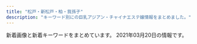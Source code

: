 ```yaml
---
title: "松戸・新松戸・柏・我孫子"
description: "キーワード別にの巨乳アジアン・チャイナエステ嬢情報をまとめました。"
---
```


新着画像と新着キーワードをまとめています。
2021年03月20日の情報です。

<DmmAffiliateIns />
<KeywordTable
  shops={
    [
    {
        "name": "\u3055\u304f\u3089",
        "station": "\u521d\u5bcc\u99c5",
        "img_links": [
            "http://sakura-sakura.work/sp/img/s6.jpg",
            "http://sakura-sakura.work/sp/img/info.jpg",
            "http://sakura-sakura.work/img/sta1.jpg",
            "http://sakura-sakura.work/img/s1.jpg",
            "http://sakura-sakura.work/img/sta5.jpg",
            "http://sakura-sakura.work/img/sta4.jpg",
            "http://sakura-sakura.work/img/fla2.jpg",
            "http://sakura-sakura.work/sp/img/s3.jpg",
            "http://sakura-sakura.work/sp/img/tit.jpg",
            "http://sakura-sakura.work/sp/img/s5.jpg",
            "http://sakura-sakura.work/img/st4.jpg",
            "http://sakura-sakura.work/sp/img/s2.jpg",
            "http://sakura-sakura.work/sp/img/t-s.jpg",
            "http://sakura-sakura.work/sp/img/tel.jpg",
            "http://sakura-sakura.work/img/mo.png",
            "http://sakura-sakura.work/img/st2.jpg",
            "http://sakura-sakura.work/img/botton.jpg",
            "http://sakura-sakura.work/img/st6.jpg",
            "http://sakura-sakura.work/sp/img/sys.jpg",
            "http://sakura-sakura.work/img/sta2.jpg",
            "http://sakura-sakura.work/sp/img/pc.jpg",
            "http://sakura-sakura.work/img/s6.jpg",
            "http://sakura-sakura.work/img/s2.jpg",
            "http://sakura-sakura.work/sp/img/p2.jpg",
            "http://sakura-sakura.work/sp/img/cam.jpg",
            "http://sakura-sakura.work/img/fla3.jpg",
            "http://sakura-sakura.work/img/s3.jpg",
            "http://sakura-sakura.work/sp/img/s1.jpg",
            "http://sakura-sakura.work/sp/img/botton.jpg",
            "http://sakura-sakura.work/sp/img/p3.jpg",
            "http://sakura-sakura.work/sp/img/t-t.jpg",
            "http://sakura-sakura.work/sp/img/pic.jpg",
            "http://sakura-sakura.work/sp/img/add.jpg",
            "http://sakura-sakura.work/img/s5.jpg",
            "http://sakura-sakura.work/sp/img/t-a.jpg",
            "http://sakura-sakura.work/img/head.jpg",
            "http://sakura-sakura.work/sp/img/time.jpg",
            "http://sakura-sakura.work/sp/img/s4.jpg",
            "http://sakura-sakura.work/img/s4.jpg",
            "http://sakura-sakura.work/sp/img/t-r.jpg",
            "http://sakura-sakura.work/sp/img/t-o.jpg",
            "http://sakura-sakura.work/img/st5.jpg",
            "http://sakura-sakura.work/img/fla1.jpg",
            "http://sakura-sakura.work/sp/img/p6.jpg",
            "http://sakura-sakura.work/img/sta3.jpg",
            "http://sakura-sakura.work/img/st1.jpg",
            "http://sakura-sakura.work/img/st3.jpg",
            "http://sakura-sakura.work/img/sta6.jpg"
        ],
        "url": "http://sakura-sakura.work/",
        "keywords": {
            "88": 4,
            "E": 1,
            "85": 2,
            "D": 1,
            "86": 4,
            "83": 2,
            "C": 13
        }
    },
    {
        "name": "\u7652\u3057\u306e\u7cbe\u970a",
        "img_links": [
            "http://www.n-rakuen.work/img/moe1.jpg",
            "http://www.n-rakuen.work/images/2.jpg",
            "http://www.n-rakuen.work/si/i2.png",
            "http://www.n-rakuen.work/images/interior_t.jpg",
            "http://www.n-rakuen.work/images/int2.jpg",
            "http://www.n-rakuen.work/si/i1.png",
            "http://www.n-rakuen.work/si/i4.png",
            "http://www.n-rakuen.work/img/sasa2.jpg",
            "http://www.n-rakuen.work/si/s4.png",
            "http://www.n-rakuen.work/si/s1.png",
            "http://www.n-rakuen.work/images/5.jpg",
            "http://www.n-rakuen.work/si/s3.png",
            "http://www.n-rakuen.work/images/sisu.jpg",
            "http://www.n-rakuen.work/si/s2.png",
            "http://www.n-rakuen.work/img/natumi2.jpg",
            "http://www.n-rakuen.work/images/mobile.jpg",
            "http://www.n-rakuen.work/images/sys.jpg",
            "http://www.n-rakuen.work/images/head.jpg",
            "http://www.n-rakuen.work/images/int1.jpg",
            "http://www.n-rakuen.work/img/koko1.jpg",
            "http://www.n-rakuen.work/img/koko2.jpg",
            "http://www.n-rakuen.work/images/staff_t.jpg",
            "http://www.n-rakuen.work/si/i3.png",
            "http://www.n-rakuen.work/img/sasa1.jpg",
            "http://www.n-rakuen.work/images/tel.jpg",
            "http://www.n-rakuen.work/images/news.jpg",
            "http://www.n-rakuen.work/img/natumi1.jpg",
            "http://www.n-rakuen.work/img/moe2.jpg",
            "http://www.n-rakuen.work/images/3.jpg",
            "http://www.n-rakuen.work/images/8.jpg"
        ],
        "station": "\u4e94\u9999\u99c5\u6771\u53e3",
        "keywords": {},
        "url": "http://www.n-rakuen.work/"
    },
    {
        "img_links": [],
        "keywords": {},
        "name": "CRESTAGE",
        "station": "JR\u67cf\u99c5\u6771\u53e3",
        "url": "https://crestage.est.cm/"
    },
    {
        "name": "Nice time\u30fb\u30ca\u30a4\u30b9\u30bf\u30a4\u30e0",
        "station": "JR\u677e\u6238\u99c5\u6771\u53e3",
        "url": "http://ms-treat.com/",
        "img_links": [
            "http://ms-treat.com/css/nav/nav-003.jpg",
            "http://ms-treat.com/css/tel01.png",
            "http://ms-treat.com/css/nav/nav-004.jpg",
            "http://ms-treat.com/css/nav/nav-006.jpg",
            "http://ms-treat.com/css/top-left0001.jpg",
            "http://ms-treat.com/staff/miwa/01.jpg",
            "http://ms-treat.com/css/nav/nav-002.jpg",
            "http://ms-treat.com/css/top02.jpg",
            "http://ms-treat.com/css/nav/nav-005.jpg",
            "http://ms-treat.com/staff/mimi/01.jpg",
            "http://ms-treat.com/staff/kaori/01.jpg",
            "http://ms-treat.com/css/top-left02.jpg",
            "http://ms-treat.com/css/nav/nav-001.jpg",
            "http://ms-treat.com/css/staff/new.jpg",
            "http://ms-treat.com/staff/mari/01.jpg",
            "http://ms-treat.com/css/staff/up.jpg"
        ],
        "keywords": {}
    },
    {
        "keywords": {
            "C": 22,
            "D": 22,
            "86": 11,
            "83": 22
        },
        "url": "http://sweet.ebb.jp/",
        "img_links": [
            "http://sweet.ebb.jp/2/uploadimg/1610612372.jpg",
            "http://sweet.ebb.jp/tel.jpg",
            "http://sweet.ebb.jp/2/uploadimg/1613567657.jpg",
            "http://sweet.ebb.jp/2/uploadimg/1610608439.jpg",
            "http://sweet.ebb.jp/staff_t.jpg",
            "http://sweet.ebb.jp/news.png",
            "http://sweet.ebb.jp/2/uploadimg/1565950572.jpg",
            "https://www.ebisu-mensesthe.jp/data/news/552265.jpg",
            "http://sweet.ebb.jp/2/uploadimg/1610612336.jpg",
            "http://sweet.ebb.jp/r1.jpg",
            "http://sweet.ebb.jp/s1.png",
            "http://sweet.ebb.jp/2/uploadimg/1613567647.jpg",
            "http://sweet.ebb.jp/sys2.png",
            "http://sweet.ebb.jp/2/uploadimg/1613567665.jpg",
            "http://sweet.ebb.jp/interior_t.jpg",
            "http://sweet.ebb.jp/head.jpg",
            "http://sweet.ebb.jp/2/uploadimg/1610612364.jpg",
            "http://sweet.ebb.jp/2/uploadimg/1565558725.jpg",
            "http://sweet.ebb.jp/ta.jpg"
        ],
        "station": "JR\u65b0\u677e\u6238\u99c5",
        "name": "\u30b9\u30a6\u30a3\u30fc\u30c8"
    },
    {
        "url": "http://www.mens-mizuki.com/",
        "keywords": {
            "84": 2,
            "C": 49,
            "E": 2,
            "85": 10,
            "D": 30,
            "86": 16,
            "87": 14,
            "88": 4
        },
        "station": "JR\u677e\u6238\u99c5\u6771\u53e3",
        "name": "U\uff06Me",
        "img_links": [
            "http://www.mens-mizuki.com/files/092-02.jpg",
            "http://www.mens-mizuki.com/files/013.jpg",
            "http://www.mens-mizuki.com/files/021.jpg",
            "http://www.mens-mizuki.com/files/111.jpg",
            "http://www.mens-mizuki.com/images/girl-z1.jpg",
            "http://www.mens-mizuki.com/files/087-02.jpg",
            "http://www.mens-mizuki.com/files/0130-02.jpg",
            "http://www.mens-mizuki.com/files/080.jpg",
            "http://www.mens-mizuki.com/files/087.jpg",
            "http://www.mens-mizuki.com/files/021-02.jpg",
            "http://www.mens-mizuki.com/files/0126.jpg",
            "http://www.mens-mizuki.com/files/0134.jpg",
            "http://www.mens-mizuki.com/images/s_staff.png",
            "http://www.mens-mizuki.com/files/108-02.jpg",
            "http://www.mens-mizuki.com/files/0137.jpg",
            "http://www.mens-mizuki.com/files/009-02.jpg",
            "http://www.mens-mizuki.com/files/001.jpg",
            "http://www.mens-mizuki.com/files/092.jpg",
            "http://www.mens-mizuki.com/images/s_link.png",
            "http://www.mens-mizuki.com/files/111-02.jpg",
            "http://www.mens-mizuki.com/files/013-02.jpg",
            "http://www.mens-mizuki.com/files/0137-02.jpg",
            "http://www.mens-mizuki.com/files/016.jpg",
            "http://www.mens-mizuki.com/images/top01.jpg",
            "http://www.mens-mizuki.com/files/107.jpg",
            "http://www.mens-mizuki.com/files/0130.jpg",
            "http://www.mens-mizuki.com/files/0126-02.jpg",
            "http://www.mens-mizuki.com/files/089-02.jpg",
            "http://www.mens-mizuki.com/files/089.jpg",
            "http://www.mens-mizuki.com/files/079.jpg",
            "http://www.mens-mizuki.com/files/094-02.jpg",
            "http://www.mens-mizuki.com/files/079-02.jpg",
            "http://www.mens-mizuki.com/files/094.jpg",
            "http://www.mens-mizuki.com/files/001-02.jpg",
            "http://www.mens-mizuki.com/images/mobile.jpg",
            "http://www.mens-mizuki.com/images/s_news.png",
            "http://www.mens-mizuki.com/files/0129.jpg",
            "http://www.mens-mizuki.com/files/081-02.jpg",
            "http://www.mens-mizuki.com/images/s_pick.png",
            "http://www.mens-mizuki.com/files/081.jpg",
            "http://www.mens-mizuki.com/files/080-02.jpg",
            "http://www.mens-mizuki.com/files/016-02.jpg",
            "http://www.mens-mizuki.com/files/0129-02.jpg",
            "http://www.mens-mizuki.com/images/s_mobile.png",
            "http://www.mens-mizuki.com/files/105-02.jpg",
            "http://www.mens-mizuki.com/files/002.jpg",
            "http://www.mens-mizuki.com/files/0136.jpg",
            "http://www.mens-mizuki.com/files/009.jpg",
            "http://www.mens-mizuki.com/images/girl-z2.jpg",
            "http://www.mens-mizuki.com/files/0136-02.jpg",
            "http://www.mens-mizuki.com/files/0133-02.jpg",
            "http://www.mens-mizuki.com/files/022.jpg",
            "http://www.mens-mizuki.com/images/nbj3.jpg",
            "http://www.mens-mizuki.com/files/022-02.jpg",
            "http://www.mens-mizuki.com/files/0134-02.jpg",
            "http://www.mens-mizuki.com/files/0133.jpg",
            "http://www.mens-mizuki.com/files/002-02.jpg",
            "http://www.mens-mizuki.com/images/top02.jpg",
            "http://www.mens-mizuki.com/files/107-02.jpg",
            "http://www.mens-mizuki.com/files/105.jpg",
            "http://www.mens-mizuki.com/files/108.jpg"
        ]
    },
    {
        "name": "heart Peace \u99ac\u6a4b",
        "keywords": {},
        "station": "JR\u99ac\u6a4b\u99c5\u897f\u53e3",
        "url": "https://heartpeace-mabashi.business.site/",
        "img_links": []
    },
    {
        "url": "http://chun.relaxjp.com/",
        "name": "\u67cf Spring",
        "keywords": {
            "C": 3,
            "84": 1,
            "D": 2,
            "89": 1,
            "85": 3,
            "G": 1,
            "E": 1,
            "92": 1,
            "90": 2
        },
        "img_links": [
            "http://chun.relaxjp.com/css/top-right03.png",
            "http://chun.relaxjp.com/css/staff/staff004-a.png",
            "http://chun.relaxjp.com/css/osusume-08.png",
            "http://chun.relaxjp.com/css/staff/staff21-a.png",
            "http://chun.relaxjp.com/css/nav/nav-003.jpg",
            "http://chun.relaxjp.com/css/top-right0003.png",
            "http://chun.relaxjp.com/css/staff/staff002-a.png",
            "http://chun.relaxjp.com/css/staff/staff15-a.png",
            "http://chun.relaxjp.com/css/nav/nav-005.jpg",
            "http://chun.relaxjp.com/css/staff/staff007-a.png",
            "http://chun.relaxjp.com/css/staff/staff007-b.png",
            "http://chun.relaxjp.com/css/tel01.png",
            "http://chun.relaxjp.com/css/top-left02.png",
            "http://chun.relaxjp.com/css/staff/staff16-a.png",
            "http://chun.relaxjp.com/css/nav/nav-002.jpg",
            "http://chun.relaxjp.com/css/staff/staff002-b.png",
            "http://chun.relaxjp.com/css/staff/staff16-b.png",
            "http://chun.relaxjp.com/css/nav/change-006.jpg",
            "http://chun.relaxjp.com/css/nav/change-002.jpg",
            "http://chun.relaxjp.com/css/nav/change-003.jpg",
            "http://chun.relaxjp.com/css/nav/nav-001.jpg",
            "http://chun.relaxjp.com/css/staff/staff15-b.png",
            "http://chun.relaxjp.com/css/nav/nav-006.jpg",
            "http://chun.relaxjp.com/css/huabian.png",
            "http://chun.relaxjp.com/css/nav/change-001.jpg",
            "http://chun.relaxjp.com/css/staff/staff004-b.png",
            "http://chun.relaxjp.com/css/staff-left01.png",
            "http://chun.relaxjp.com/css/staff/staff0010-b.png",
            "http://chun.relaxjp.com/css/staff/staff0012-b.png",
            "http://chun.relaxjp.com/css/nav/change-004.jpg",
            "http://chun.relaxjp.com/css/staff/staff010-a.png",
            "http://chun.relaxjp.com/css/nav/nav-004.jpg",
            "http://chun.relaxjp.com/css/nav/change-005.jpg"
        ],
        "station": "JR\u67cf\u99c5\u6771\u53e3"
    },
    {
        "url": "https://koyuki-room.ests.jp/",
        "img_links": [
            "https://koyuki-room.ests.jp/images/sp_img_teaser.jpg",
            "https://koyuki-room.ests.jp/images/sp_mainimg.jpg",
            "https://koyuki-room.ests.jp/images/ac2.jpg",
            "https://koyuki-room.ests.jp/images/service2.jpg",
            "https://koyuki-room.ests.jp/images/img_teaser.jpg",
            "https://koyuki-room.ests.jp/images/ac3.jpg",
            "https://koyuki-room.ests.jp/images/ac4.jpg",
            "https://koyuki-room.ests.jp/images/service3.jpg",
            "https://koyuki-room.ests.jp/images/mainimg.jpg",
            "https://koyuki-room.ests.jp/images/ac5.jpg",
            "https://koyuki-room.ests.jp/images/service4.jpg",
            "https://koyuki-room.ests.jp/images/pagetop.png",
            "https://koyuki-room.ests.jp/photos/sites/77/2020/11/202011110732216.jpg",
            "https://koyuki-room.ests.jp/photos/sites/77/2020/11/2020111107322026.jpg",
            "https://koyuki-room.ests.jp/images/ac1.jpg",
            "https://koyuki-room.ests.jp/images/service1.jpg"
        ],
        "keywords": {
            "C": 11,
            "86": 4,
            "D": 8,
            "87": 4
        },
        "name": "\u5c0f\u96ea\u306e\u90e8\u5c4b",
        "station": "JR\u677e\u6238\u99c5\u897f\u53e3"
    },
    {
        "img_links": [
            "http://angelalove.este88.com/images/top01.jpg",
            "http://angelalove.este88.com/images/info5.jpg",
            "http://angelalove.este88.com/images/topinfo.jpg",
            "http://angelalove.este88.com/gals/koko3.jpg",
            "http://angelalove.este88.com/gals/yuna1.jpg",
            "http://angelalove.este88.com/images/info.png",
            "http://angelalove.este88.com/gals/koko1.jpg",
            "http://angelalove.este88.com/gals/kaori1.jpg",
            "http://angelalove.este88.com/gals/koko2.jpg",
            "http://angelalove.este88.com/gals/nami2.jpg",
            "http://angelalove.este88.com/gals/rina1.jpg",
            "http://angelalove.este88.com/images/info2.jpg",
            "http://angelalove.este88.com/images/s_news.png",
            "http://angelalove.este88.com/images/top02.jpg",
            "http://angelalove.este88.com/images/info3.jpg",
            "http://angelalove.este88.com/gals/sayuri1.jpg",
            "http://angelalove.este88.com/gals/hina1.jpg",
            "http://angelalove.este88.com/images/s_staff.png",
            "http://angelalove.este88.com/gals/saki1.jpg",
            "http://angelalove.este88.com/gals/hime.jpg",
            "http://angelalove.este88.com/gals/nami1.jpg",
            "http://angelalove.este88.com/images/info1.jpg"
        ],
        "keywords": {},
        "url": "http://angelalove.este88.com/",
        "name": "\u30c1\u30e3\u30fc\u30df\u30f3\u30b0\u30b9\u30da\u30fc\u30b9",
        "station": "JR\u67cf\u99c5\u6771\u53e3"
    },
    {
        "keywords": {
            "85": 9,
            "87": 3,
            "86": 3
        },
        "url": "http://aozora.iest.jp/",
        "station": "\u516b\u67f1\u99c5\u5317\u53e3",
        "name": "\u9752\u7a7a",
        "img_links": [
            "http://aozora.iest.jp/layer/images/top/top_04.jpg",
            "http://aozora.iest.jp/layer/images/top/top_08.png",
            "http://aozora.iest.jp/layer/images/top/top_03.jpg",
            "http://aozora.iest.jp/images/staff_04.jpg",
            "http://aozora.iest.jp/images/staff_01.jpg",
            "http://aozora.iest.jp/images/info.png",
            "http://aozora.iest.jp/images/s_info.png",
            "http://aozora.iest.jp/images/s_service.png",
            "http://aozora.iest.jp/images/ser1.jpg",
            "http://aozora.iest.jp/images/staff_08.jpg",
            "http://aozora.iest.jp/images/top1.jpg",
            "http://aozora.iest.jp/images/ser3.jpg",
            "http://aozora.iest.jp/layer/images/top.jpg",
            "http://aozora.iest.jp/layer/images/top/top_01.jpg",
            "http://aozora.iest.jp/images/staff_07.jpg",
            "http://aozora.iest.jp/layer/images/top/top_06.jpg",
            "http://aozora.iest.jp/images/wenzi-staff.png",
            "http://aozora.iest.jp/images/staff_bj4.png",
            "http://aozora.iest.jp/images/ser4.jpg",
            "http://aozora.iest.jp/layer/images/top/top_05.jpg",
            "http://aozora.iest.jp/images/ser2.jpg",
            "http://aozora.iest.jp/images/staff_bj1.png",
            "http://aozora.iest.jp/images/staff_03.jpg",
            "http://aozora.iest.jp/images/1.jpg",
            "http://aozora.iest.jp/layer/images/top/top_02.jpg",
            "http://aozora.iest.jp/images/top2.jpg"
        ]
    },
    {
        "station": "JR\u65b0\u677e\u6238\u99c5",
        "name": "\u3055\u304f\u3089",
        "url": "http://relax.blue/",
        "img_links": [
            "http://relax.blue/images/news.png",
            "http://relax.blue/images/cg04.jpg",
            "http://relax.blue/images/cg02.jpg",
            "http://relax.blue/images/cg01.jpg",
            "http://relax.blue/images/staff_s.png",
            "http://relax.blue/images/top.png",
            "http://relax.blue/images/cg03.jpg",
            "http://relax.blue/images/evetop.png"
        ],
        "keywords": {
            "87": 3,
            "D": 4,
            "E": 6,
            "86": 9
        }
    },
    {
        "url": "http://xn--vckg5a5c7c8c1czd.biz/",
        "name": "\u685c",
        "keywords": {
            "86": 9,
            "D": 8,
            "E": 1
        },
        "station": "JR\u677e\u6238\u99c5\u6771\u53e3",
        "img_links": [
            "http://xn--vckg5a5c7c8c1czd.biz/img/acct.jpg",
            "http://xn--vckg5a5c7c8c1czd.biz/img/cg3.jpg",
            "http://xn--vckg5a5c7c8c1czd.biz/img/cg2.jpg",
            "http://xn--vckg5a5c7c8c1czd.biz/img/cg8.jpg",
            "http://xn--vckg5a5c7c8c1czd.biz/img/rect.jpg",
            "http://xn--vckg5a5c7c8c1czd.biz/img/top.jpg",
            "http://xn--vckg5a5c7c8c1czd.biz/img/ro1.jpg",
            "http://xn--vckg5a5c7c8c1czd.biz/img/bb.png",
            "http://xn--vckg5a5c7c8c1czd.biz/img/r3.jpg",
            "http://xn--vckg5a5c7c8c1czd.biz/img/cg71.jpg",
            "http://xn--vckg5a5c7c8c1czd.biz/img/root.jpg",
            "http://xn--vckg5a5c7c8c1czd.biz/img/cg10.jpg",
            "http://xn--vckg5a5c7c8c1czd.biz/img/stat.jpg",
            "http://xn--vckg5a5c7c8c1czd.biz/img/syst.jpg",
            "http://xn--vckg5a5c7c8c1czd.biz/img/r4.jpg",
            "http://xn--vckg5a5c7c8c1czd.biz/img/cg5.jpg",
            "http://xn--vckg5a5c7c8c1czd.biz/img/cg7.jpg",
            "http://xn--vckg5a5c7c8c1czd.biz/img/cg6.jpg",
            "http://xn--vckg5a5c7c8c1czd.biz/img/cg9.jpg",
            "http://xn--vckg5a5c7c8c1czd.biz/img/lint.jpg",
            "http://xn--vckg5a5c7c8c1czd.biz/img/r1.jpg",
            "http://xn--vckg5a5c7c8c1czd.biz/img/cg1.jpg",
            "http://xn--vckg5a5c7c8c1czd.biz/img/cg51.jpg",
            "http://xn--vckg5a5c7c8c1czd.biz/img/r2.jpg"
        ]
    },
    {
        "name": "\u3059\u307f\u308c",
        "station": "JR\u65b0\u677e\u6238\u99c5",
        "url": "https://sumire08.com/",
        "img_links": [
            "https://sumire08.com/wp-content/uploads/2019/10/image-120x68.png",
            "https://sumire08.com/wp-content/uploads/2020/09/44A30A8D-E1A7-479A-BDD3-B7EAC5E292BD-614x1024.jpeg",
            "https://sumire08.com/wp-content/uploads/2020/09/DC01A3CA-FF4D-4AC3-8B2E-1519635952C3-120x68.jpeg",
            "https://sumire08.com/wp-content/uploads/2019/03/flower-back1049.jpg",
            "https://sumire08.com/wp-content/uploads/2019/09/EB42FB7E-BD9E-4F28-9D22-7A60CCAA617C.jpeg",
            "https://sumire08.com/wp-content/uploads/2020/09/83419704-8AFB-4BAF-B5EC-E2B52BD5DF7C-320x180.jpeg",
            "https://sumire08.com/wp-content/uploads/2019/05/S__2785293.jpg",
            "https://sumire08.com/wp-content/uploads/2019/07/56009B85-F870-4B3B-9FF8-21CD8C0EC755-120x68.jpeg",
            "https://sumire08.com/wp-content/uploads/2019/03/GK069_350A.jpg",
            "https://sumire08.com/wp-content/uploads/2019/03/gahag-0115202049.jpg",
            "https://sumire08.com/wp-content/uploads/2019/04/2273563C-B96C-4F4F-96A6-F02AA3E97574-160x90.jpeg",
            "https://sumire08.com/wp-content/uploads/2020/09/898DFBCC-F518-4ADA-8E86-C6273285E9FE.jpeg",
            "https://sumire08.com/wp-content/uploads/2019/06/EB745AF9-1651-4266-B473-E84442AAE4A6-160x90.jpeg",
            "https://sumire08.com/wp-content/uploads/2020/09/DC01A3CA-FF4D-4AC3-8B2E-1519635952C3.jpeg",
            "https://sumire08.com/wp-content/uploads/2020/09/74EB8777-E396-43D8-8098-FFF449CF98DB-644x1024.jpeg",
            "https://sumire08.com/wp-content/uploads/2020/01/345F71DC-DE68-446D-B19D-93DC50E55B5C-160x90.jpeg",
            "https://sumire08.com/wp-content/uploads/2019/06/4D842BE5-A516-461E-84CF-083FDE3D5314-160x90.jpeg",
            "https://sumire08.com/wp-content/uploads/2019/06/FA1314BC-C8A1-428B-A668-A693A8969285-160x90.jpeg",
            "https://sumire08.com/wp-content/uploads/2020/09/92477948-FF9B-45E6-9332-B09153F1CC19-160x90.jpeg",
            "https://sumire08.com/wp-content/uploads/2019/03/flower-back1049-160x90.jpg",
            "https://sumire08.com/wp-content/uploads/2019/04/76DD58DB-FDAE-4D56-BA5A-8B8E3F779211-160x90.jpeg",
            "https://sumire08.com/wp-content/uploads/2019/03/2BE9921E-1771-4C66-93CF-E26F505DCC87-160x90.jpeg",
            "https://sumire08.com/wp-content/uploads/2020/11/ACE363F2-F98D-48C1-84E6-EC0D7CEFEC29-620x1024.jpeg",
            "https://sumire08.com/wp-content/uploads/2020/09/C4AAD404-2CE0-491A-A0AB-7658AD4D3871-320x180.jpeg",
            "https://sumire08.com/wp-content/uploads/2020/09/83419704-8AFB-4BAF-B5EC-E2B52BD5DF7C-160x90.jpeg",
            "https://sumire08.com/wp-content/uploads/2019/06/91EF6A88-6DC3-4B2F-8DE4-92D3FC336C49-160x90.jpeg",
            "https://sumire08.com/wp-content/uploads/2020/02/6BF2E039-EC6F-44C1-AB74-DE9051AEAC7D-160x90.jpeg",
            "https://sumire08.com/wp-content/uploads/2019/06/EB745AF9-1651-4266-B473-E84442AAE4A6-120x68.jpeg",
            "https://sumire08.com/wp-content/uploads/2019/03/5BF21ED1-6E3F-40F5-90F5-AFF002B0F4D1.jpeg",
            "https://sumire08.com/wp-content/uploads/2019/03/\u30ab\u30e9\u30e0\u5185-160x90.jpg",
            "https://sumire08.com/wp-content/uploads/2019/06/88DA8E06-DC87-471F-97D2-9B35F6C1EAF9-160x90.jpeg",
            "https://sumire08.com/wp-content/uploads/2019/07/1B69056E-3F5C-4E99-8B7F-71E6004F2AB9-160x90.jpeg",
            "https://sumire08.com/wp-content/uploads/2019/10/94407EEC-DCFC-4142-8205-63C879959CEB.jpeg",
            "https://sumire08.com/wp-content/uploads/2019/06/FAC1DEBE-4029-4907-928C-E59005546A98-160x90.jpeg",
            "https://sumire08.com/wp-content/uploads/2019/09/\u30e2\u30d0\u30a4\u30eb\u7528\u30b9\u30e9\u30a4\u30c0\u30fc\u30a4\u30e1\u30fc\u30b8\u4e2d\u5fc32.jpg",
            "https://sumire08.com/wp-content/uploads/2019/07/836D4D0B-3584-48E2-960E-AEDE1593D320.jpeg",
            "https://sumire08.com/wp-content/uploads/2019/03/1150EB8A-7284-4825-AF6E-AAD665667452.jpeg",
            "https://sumire08.com/wp-content/uploads/2019/09/12791E13-31BE-4C40-A77F-A967E5FB1622.jpeg",
            "https://sumire08.com/wp-content/uploads/2019/03/AF856AB1-4F49-4CF8-B4DF-B0C333520A91-160x90.jpeg",
            "https://sumire08.com/wp-content/uploads/2020/09/83419704-8AFB-4BAF-B5EC-E2B52BD5DF7C-120x68.jpeg",
            "https://sumire08.com/wp-content/uploads/2020/09/C4DE7C44-6432-4BEF-963C-6B836897424D-160x90.jpeg",
            "https://sumire08.com/wp-content/uploads/2020/09/C4AAD404-2CE0-491A-A0AB-7658AD4D3871-120x68.jpeg",
            "https://sumire08.com/wp-content/uploads/2019/04/76DD58DB-FDAE-4D56-BA5A-8B8E3F779211.jpeg",
            "https://sumire08.com/wp-content/uploads/2019/09/22C5211A-5CE9-4FF7-9597-C84C6EC9D2C3.jpeg",
            "https://sumire08.com/wp-content/uploads/2020/09/619B0F47-FB65-4ABE-8732-303480020B26-160x90.jpeg",
            "https://sumire08.com/wp-content/uploads/2019/07/0198D22C-A5E9-448B-8246-2D1FD87415E9-300x180.jpeg",
            "https://sumire08.com/wp-content/uploads/2019/03/GK061_350A.jpg",
            "https://sumire08.com/wp-content/uploads/2019/07/0198D22C-A5E9-448B-8246-2D1FD87415E9-120x68.jpeg",
            "https://sumire08.com/wp-content/uploads/2019/04/0F128314-036C-4543-A30F-34393EB31366-160x90.jpeg",
            "https://sumire08.com/wp-content/uploads/2019/09/top_03.jpg",
            "https://sumire08.com/wp-content/uploads/2019/04/056E9668-8936-4183-9339-0EC56BB0B591.jpeg",
            "https://sumire08.com/wp-content/uploads/2019/03/8061AAED-5A22-454C-9644-258D4AAA56D9.jpeg",
            "https://sumire08.com/wp-content/uploads/2019/07/0198D22C-A5E9-448B-8246-2D1FD87415E9-160x90.jpeg",
            "https://sumire08.com/wp-content/uploads/2019/04/S__1425426-160x90.jpg",
            "https://sumire08.com/wp-content/uploads/2019/03/21E4A043-87C3-4B75-895F-E0FBDC8E99A9.jpeg",
            "https://sumire08.com/wp-content/uploads/2020/09/92477948-FF9B-45E6-9332-B09153F1CC19-320x180.jpeg",
            "https://sumire08.com/wp-content/uploads/2019/06/EB745AF9-1651-4266-B473-E84442AAE4A6.jpeg",
            "https://sumire08.com/wp-content/uploads/2019/07/WeChat-Image_20190726200941.jpg",
            "https://sumire08.com/wp-content/uploads/2020/09/898DFBCC-F518-4ADA-8E86-C6273285E9FE-160x90.jpeg",
            "https://sumire08.com/wp-content/uploads/2019/09/325878A1-1C55-49AC-8BD6-C53B3C6D76D0.jpeg",
            "https://sumire08.com/wp-content/uploads/2019/03/115B6666-0EEA-400C-8F3B-1DAD25D44641-160x90.jpeg",
            "https://sumire08.com/wp-content/themes/cocoon-master/images/no-image-160.png",
            "https://sumire08.com/wp-content/uploads/2019/06/88DA8E06-DC87-471F-97D2-9B35F6C1EAF9.jpeg",
            "https://sumire08.com/wp-content/uploads/2019/03/245F4F25-D9B5-4281-8445-3C18965D3FDC.jpeg",
            "https://sumire08.com/wp-content/uploads/2019/03/4EBE579C-CE3E-4804-8620-E11E8D58FB25.jpeg",
            "https://sumire08.com/wp-content/uploads/2020/09/C4AAD404-2CE0-491A-A0AB-7658AD4D3871-160x90.jpeg",
            "https://sumire08.com/wp-content/uploads/2021/03/0E5A8739-FE27-471F-B978-65F978347D00.jpeg",
            "https://sumire08.com/wp-content/uploads/2020/09/898DFBCC-F518-4ADA-8E86-C6273285E9FE-120x68.jpeg",
            "https://sumire08.com/wp-content/uploads/2020/09/91D13174-8B74-4941-BB54-8F2BD086B680-160x90.jpeg",
            "https://sumire08.com/wp-content/uploads/2019/04/321B3864-B704-4F0A-90DA-22A3998EA845-160x90.jpeg",
            "https://sumire08.com/wp-content/uploads/2020/09/DC01A3CA-FF4D-4AC3-8B2E-1519635952C3-320x180.jpeg",
            "https://sumire08.com/wp-content/uploads/2019/09/\u30b3\u30f3\u30c6\u30f3\u30c41A.jpg",
            "https://sumire08.com/wp-content/uploads/2020/09/83419704-8AFB-4BAF-B5EC-E2B52BD5DF7C.jpeg",
            "https://sumire08.com/wp-content/uploads/2019/07/56009B85-F870-4B3B-9FF8-21CD8C0EC755-300x195.jpeg",
            "https://sumire08.com/wp-content/uploads/2019/03/AF856AB1-4F49-4CF8-B4DF-B0C333520A91-120x68.jpeg",
            "https://sumire08.com/wp-content/uploads/2019/09/\u30e2\u30d0\u30a4\u30eb\u7528\u30b9\u30e9\u30a4\u30c0\u30fc\u30a4\u30e1\u30fc\u30b8\u4e2d\u5fc31.jpg",
            "https://sumire08.com/wp-content/uploads/2020/09/898DFBCC-F518-4ADA-8E86-C6273285E9FE-320x180.jpeg",
            "https://sumire08.com/wp-content/uploads/2019/07/1B69056E-3F5C-4E99-8B7F-71E6004F2AB9-120x68.jpeg",
            "https://sumire08.com/wp-content/uploads/2019/03/\u30ab\u30e9\u30e0\u51852.jpg",
            "https://sumire08.com/wp-content/uploads/2019/07/56009B85-F870-4B3B-9FF8-21CD8C0EC755-160x90.jpeg",
            "https://sumire08.com/wp-content/uploads/2019/04/S__1425426-120x68.jpg",
            "https://sumire08.com/wp-content/uploads/2019/11/A1FF9216-A1C9-4205-8DC9-0A48CDB67CB8-160x90.jpeg",
            "https://sumire08.com/wp-content/uploads/2019/07/7943C345-8E51-4754-AF40-23E662FA98A7-160x90.jpeg",
            "https://sumire08.com/wp-content/uploads/2019/03/bk004-1.jpg",
            "https://sumire08.com/wp-content/uploads/2019/03/B6BB0A08-2659-4F1B-BCF6-F5FE2B6F3701.jpeg"
        ],
        "keywords": {}
    },
    {
        "name": "L.A\u30de\u30c3\u30b5\u30fc\u30b8",
        "keywords": {},
        "url": "http://www.chiba-0002.xyz/",
        "img_links": [
            "http://www.chiba-0002.xyz/img/img3.jpg",
            "http://www.chiba-0002.xyz/img/bnr01.jpg",
            "http://www.chiba-0002.xyz/img/ttl-02.png",
            "http://www.chiba-0002.xyz/img/img-txt-01.png",
            "http://www.chiba-0002.xyz/img/ttl-03.png",
            "http://www.chiba-0002.xyz/img/ttl-01.png",
            "http://www.chiba-0002.xyz/img/img2.jpg",
            "http://www.chiba-0002.xyz/img/img1.jpg",
            "http://www.chiba-0002.xyz/img/bnr02.jpg",
            "http://www.chiba-0002.xyz/img/ttl-04.png",
            "http://www.chiba-0002.xyz/img/girls02.jpg",
            "http://www.chiba-0002.xyz/img/girls01.jpg",
            "http://www.chiba-0002.xyz/img/girls03.jpg"
        ],
        "station": "JR\u67cf\u99c5\u6771\u53e3"
    },
    {
        "name": "Spica\u30fb\u30b9\u30d4\u30ab",
        "img_links": [
            "https://spica.iest.info/photos/sites/35/2021/02/2021022609153111.jpg",
            "https://spica.iest.info/images/top.jpg",
            "https://spica.iest.info/images/s-staff.jpg",
            "https://spica.iest.info/photos/sites/35/2021/02/2021022609153167.jpg",
            "https://spica.iest.info/photos/sites/35/2021/02/2021022609153029.jpg",
            "https://spica.iest.info/photos/sites/35/2021/02/2021022609152896.jpg",
            "https://spica.iest.info/images/news.png",
            "https://spica.iest.info/images/mobile.jpg",
            "https://spica.iest.info/images/face.png",
            "https://spica.iest.info/images/s_link.jpg"
        ],
        "url": "https://spica.iest.info/",
        "station": "JR\u677e\u6238\u99c5\u897f\u53e3",
        "keywords": {
            "85": 14,
            "D": 28,
            "86": 14
        }
    },
    {
        "img_links": [
            "http://hime.ests.co/images/mobile.jpg",
            "http://hime.ests.co/images/s_staff.jpg",
            "http://hime.ests.co/photos/sites/27/2020/11/2020111505294488.jpg",
            "http://hime.ests.co/photos/sites/27/2019/12/2019122608265227.jpg",
            "http://hime.ests.co/images/s_pick.jpg",
            "http://hime.ests.co/images/s_news.jpg",
            "http://hime.ests.co/images/s_link.jpg",
            "http://hime.ests.co/images/room4.jpg",
            "http://hime.ests.co/images/room1.jpg",
            "http://hime.ests.co/images/room3.jpg",
            "http://hime.ests.co/images/info.jpg",
            "http://hime.ests.co/images/s1.jpg",
            "http://hime.ests.co/photos/sites/27/2020/11/2020111505294566.jpg",
            "http://hime.ests.co/photos/sites/27/2020/07/2020072809021138.jpg",
            "http://hime.ests.co/images/room2.jpg",
            "http://hime.ests.co/images/end.png",
            "http://hime.ests.co/photos/sites/27/2019/12/2019122608134647.jpg",
            "http://hime.ests.co/images/s3.jpg",
            "http://hime.ests.co/images/top.png"
        ],
        "keywords": {
            "D": 4,
            "83": 1,
            "86": 4,
            "C": 1,
            "\u80f8": 2
        },
        "name": "\u59eb",
        "station": "JR\u677e\u6238\u99c5\u6771\u53e3",
        "url": "http://hime.ests.co/"
    },
    {
        "keywords": {
            "C": 1,
            "86": 6,
            "D": 1
        },
        "station": "JR\u677e\u6238\u99c5\u6771\u53e3",
        "url": "http://hi-msg.com/reiko/",
        "name": "\u9e97\u5b50",
        "img_links": [
            "http://hi-msg.com/reiko/images/recl.jpg",
            "http://hi-msg.com/reiko/images/p-4.png",
            "http://hi-msg.com/reiko/images/p-1.png",
            "http://hi-msg.com/reiko/images/m1.png",
            "http://hi-msg.com/reiko/images/p-5.png",
            "http://hi-msg.com/reiko/images/m2.png",
            "http://hi-msg.com/reiko/images/no.png",
            "http://hi-msg.com/reiko/images/ll.png",
            "http://hi-msg.com/reiko/images/p-2.png",
            "http://hi-msg.com/reiko/images/accl.jpg",
            "http://hi-msg.com/reiko/images/p-3.png",
            "http://hi-msg.com/reiko/images/m3.png",
            "http://hi-msg.com/reiko/images/p-7.png",
            "http://hi-msg.com/reiko/images/stal.png",
            "http://hi-msg.com/reiko/images/m6.png",
            "http://hi-msg.com/reiko/images/m4.png",
            "http://hi-msg.com/reiko/images/m5.png",
            "http://hi-msg.com/reiko/images/staff-top.png",
            "http://hi-msg.com/reiko/images/stabl.jpg"
        ]
    },
    {
        "img_links": [
            "http://yuen.est-u.com/images/staff_08.png",
            "http://yuen.est-u.com/images/index_04.png",
            "http://yuen.est-u.com/images/index_12.png",
            "http://yuen.est-u.com/images/pick_08.png",
            "http://yuen.est-u.com/images/index_06.png",
            "http://yuen.est-u.com/images/index_05.png",
            "http://yuen.est-u.com/images/index_10.png",
            "http://yuen.est-u.com/images/index_08.png"
        ],
        "name": "\u512a\u82d1",
        "keywords": {},
        "url": "http://yuen.est-u.com/",
        "station": "\u516b\u67f1\u99c5\u5357\u53e3"
    },
    {
        "name": "\u9b45\u60d1-\u307f\u308f\u304f-",
        "img_links": [
            "http://www.miwaku.mensest.com/files/003-03.jpg",
            "http://www.miwaku.mensest.com/img/featured_post.jpg",
            "http://www.miwaku.mensest.com/files/006-02.jpg",
            "http://www.miwaku.mensest.com/files/006-03.jpg",
            "http://www.miwaku.mensest.com/files/012.jpg",
            "http://www.miwaku.mensest.com/files/006.jpg",
            "http://www.miwaku.mensest.com/photo_news/upimg/76147601b87ed4b8aa_2.jpg",
            "http://www.miwaku.mensest.com/img/about_me.jpg",
            "http://www.miwaku.mensest.com/files/001-03.jpg",
            "http://www.miwaku.mensest.com/files/004.jpg",
            "http://www.miwaku.mensest.com/files/005-03.jpg",
            "http://www.miwaku.mensest.com/files/010-02.jpg",
            "http://www.miwaku.mensest.com/files/005.jpg",
            "http://www.miwaku.mensest.com/files/003.jpg",
            "http://www.miwaku.mensest.com/files/001-02.jpg",
            "http://www.miwaku.mensest.com/files/012-02.jpg",
            "http://www.miwaku.mensest.com/files/010-03.jpg",
            "http://www.miwaku.mensest.com/files/005-02.jpg",
            "http://www.miwaku.mensest.com/files/003-02.jpg",
            "http://www.miwaku.mensest.com/files/010.jpg",
            "http://www.miwaku.mensest.com/photo_news/upimg/9715060542b19d065a_0.jpg",
            "http://www.miwaku.mensest.com/files/004-03.jpg",
            "http://www.miwaku.mensest.com/files/001.jpg",
            "http://www.miwaku.mensest.com/files/012-03.jpg",
            "http://www.miwaku.mensest.com/photo_news/upimg/572856035f5905b81e_0.jpg",
            "http://www.miwaku.mensest.com/files/004-02.jpg"
        ],
        "keywords": {
            "C": 36,
            "83": 12,
            "86": 24,
            "85": 12,
            "87": 36,
            "D": 48
        },
        "url": "http://www.miwaku.mensest.com/",
        "station": "\u5357\u6d41\u5c71\u99c5A1\u51fa\u53e3"
    },
    {
        "name": "\u697d\u5712",
        "keywords": {},
        "img_links": [
            "http://msg-rlx.com/images/shop02.jpg",
            "http://msg-rlx.com/images/shop03.jpg",
            "http://msg-rlx.com/staff/an/01.jpg",
            "http://msg-rlx.com/images/s_pick.jpg",
            "http://msg-rlx.com/staff/saki/01.jpg",
            "http://msg-rlx.com/images/s_news.jpg",
            "http://msg-rlx.com/staff/ai/01.jpg",
            "http://msg-rlx.com/images/shop01.jpg",
            "http://msg-rlx.com/staff/mei/01.jpg",
            "http://msg-rlx.com/images/shop04.jpg",
            "http://msg-rlx.com/staff/mimi/01.jpg",
            "http://msg-rlx.com/images/s_staff.jpg",
            "http://msg-rlx.com/staff/rumi/01.jpg",
            "http://msg-rlx.com/images/top.jpg"
        ],
        "url": "http://msg-rlx.com/",
        "station": "JR\u677e\u6238\u99c5\u6771\u53e3"
    },
    {
        "station": "\u516b\u67f1\u99c5\u5317\u53e3",
        "keywords": {
            "95": 2,
            "85": 1,
            "90": 1,
            "93": 1,
            "89": 1,
            "F": 3,
            "D": 2
        },
        "img_links": [
            "http://roarii.esmens.com/css/staff/staff010-a.jpg",
            "http://roarii.esmens.com/css/staff/staff08-b.jpg",
            "http://roarii.esmens.com/css/nav/nav-002.png",
            "http://roarii.esmens.com/css/staff/staff06-c.jpg",
            "http://roarii.esmens.com/css/staff/staff06-b.jpg",
            "http://roarii.esmens.com/css/staff/staff08-a.jpg",
            "http://roarii.esmens.com/css/c001.jpg",
            "http://roarii.esmens.com/css/foot-tel.png",
            "http://roarii.esmens.com/css/staff/staff05-b.jpg",
            "http://roarii.esmens.com/css/nav/nav-004.png",
            "http://roarii.esmens.com/css/nav/nav-005.png",
            "http://roarii.esmens.com/css/staff/staff07-b.jpg",
            "http://roarii.esmens.com/css/nav/nav-001.png",
            "http://roarii.esmens.com/css/staff/staff010-b.jpg",
            "http://roarii.esmens.com/css/staff/staff02-a.jpg",
            "http://roarii.esmens.com/css/nav/nav-006.png",
            "http://roarii.esmens.com/css/nav/nav-003.png",
            "http://roarii.esmens.com/css/staff/staff07-a.jpg",
            "http://roarii.esmens.com/css/tel.png",
            "http://roarii.esmens.com/css/topright0002.jpg",
            "http://roarii.esmens.com/css/staff/staff05-a.jpg"
        ],
        "name": "\u30ed\u30fc\u30e4\u30ea",
        "url": "http://roarii.esmens.com/"
    },
    {
        "name": "\u30a8\u30f3\u30b8\u30a7\u30eb\u30d9\u30d3\u30fc",
        "station": "JR\u67cf\u99c5\u897f\u53e3",
        "keywords": {
            "87": 1,
            "D": 3,
            "E": 7,
            "86": 8,
            "85": 2
        },
        "img_links": [
            "http://massage-est.com/images/cg01.jpg",
            "http://massage-est.com/images/cg04.jpg",
            "http://massage-est.com/images/cg071.jpg",
            "http://massage-est.com/images/cg081.jpg",
            "http://massage-est.com/images/tit5.jpg",
            "http://massage-est.com/images/cg08.jpg",
            "http://massage-est.com/images/sys.jpg",
            "http://massage-est.com/images/top.jpg",
            "http://massage-est.com/images/tit4.jpg",
            "http://massage-est.com/images/tit3.jpg",
            "http://massage-est.com/images/cg07.jpg",
            "http://massage-est.com/images/fla.jpg",
            "http://massage-est.com/images/fbt.jpg",
            "http://massage-est.com/images/cg06.jpg",
            "http://massage-est.com/images/cg03.jpg",
            "http://massage-est.com/images/cg041.jpg",
            "http://massage-est.com/images/tit1.jpg",
            "http://massage-est.com/images/no.png",
            "http://massage-est.com/images/cg05.jpg",
            "http://massage-est.com/images/cg061.jpg",
            "http://massage-est.com/images/cg02.jpg",
            "http://massage-est.com/images/fbf.jpg",
            "http://massage-est.com/images/tit2.jpg"
        ],
        "url": "http://massage-est.com/"
    },
    {
        "name": "\u30d0\u30cb\u30e9\u30a2\u30a4\u30b9",
        "url": "http://melpomene-est.xyz/",
        "keywords": {
            "86": 49
        },
        "img_links": [
            "http://melpomene-est.xyz/images/tel.png",
            "http://melpomene-est.xyz/images/cg08.jpg",
            "http://melpomene-est.xyz/images/b4.jpg",
            "http://melpomene-est.xyz/images/b3.jpg",
            "http://melpomene-est.xyz/images/roser.png",
            "http://melpomene-est.xyz/images/b1.jpg",
            "http://melpomene-est.xyz/images/cg10.jpg",
            "http://melpomene-est.xyz/images/cg07.jpg",
            "http://melpomene-est.xyz/images/cg01.jpg",
            "http://melpomene-est.xyz/images/cg03.jpg",
            "http://melpomene-est.xyz/images/cg09.jpg",
            "http://melpomene-est.xyz/images/cg06.jpg",
            "http://melpomene-est.xyz/images/cg05.jpg",
            "http://melpomene-est.xyz/images/b2.jpg",
            "http://melpomene-est.xyz/images/b6.jpg",
            "http://melpomene-est.xyz/images/cg02.jpg",
            "http://melpomene-est.xyz/images/rosel.png",
            "http://melpomene-est.xyz/images/b5.jpg"
        ],
        "station": "JR\u5357\u67cf\u99c5\u897f\u53e3"
    },
    {
        "keywords": {},
        "name": "First Class\uff5e\u30d5\u30a1\u30fc\u30b9\u30c8\u30af\u30e9\u30b9",
        "url": "http://y-yu.work/",
        "img_links": [
            "http://y-yu.work/images/int1.jpg",
            "http://y-yu.work/images/news.jpg",
            "http://y-yu.work/images/int2.png",
            "http://y-yu.work/images/menu/staff.png",
            "http://y-yu.work/staff/riri.jpg",
            "http://y-yu.work/images/interior_t.jpg",
            "http://y-yu.work/images/time.jpg",
            "http://y-yu.work/images/tel.png",
            "http://y-yu.work/images/menu/interior.png",
            "http://y-yu.work/images/rec.jpg",
            "http://y-yu.work/staff/yuka.jpg",
            "http://y-yu.work/images/right.png",
            "http://y-yu.work/img/riri1.jpg",
            "http://y-yu.work/img/yuka1.jpg",
            "http://y-yu.work/images/ac1.jpg",
            "http://y-yu.work/images/sisu.jpg",
            "http://y-yu.work/images/tg.png",
            "http://y-yu.work/staff/kana.jpg",
            "http://y-yu.work/images/sys.png",
            "http://y-yu.work/images/menu/top.png",
            "http://y-yu.work/images/staff_t.jpg",
            "http://y-yu.work/img/kana1.jpg"
        ],
        "station": "\u516b\u67f1\u99c5\u5357\u53e3"
    },
    {
        "station": "\u516b\u67f1\u99c5\u5357\u53e3",
        "keywords": {
            "D": 24
        },
        "img_links": [
            "http://esthe-relax.net/images/img-header-mainvisual01.jpg",
            "http://esthe-relax.net/images/cg06.jpg",
            "http://esthe-relax.net/images/img-therapistt.jpg",
            "http://esthe-relax.net/images/cg07.jpg",
            "http://esthe-relax.net/images/cg05.jpg",
            "http://esthe-relax.net/images/ttl-therapist.png",
            "http://esthe-relax.net/images/cg01.jpg",
            "http://esthe-relax.net/images/bg-image-consept02.png",
            "http://esthe-relax.net/images/bg-image-consept.png",
            "http://esthe-relax.net/images/cg02.jpg",
            "http://esthe-relax.net/images/ttl-information.png",
            "http://esthe-relax.net/images/ttl-pickup.png",
            "http://esthe-relax.net/images/ttl-conceptt.png",
            "http://esthe-relax.net/images/ttl-link.png",
            "http://esthe-relax.net/images/txt-header-phone.png",
            "http://esthe-relax.net/images/qr.jpg",
            "http://esthe-relax.net/images/ttl-concept2.png",
            "http://esthe-relax.net/images/cg03.jpg",
            "http://esthe-relax.net/images/ttl-qrt.png",
            "http://esthe-relax.net/images/ttl-pickupt.png",
            "http://esthe-relax.net/images/ttl-concept2t.png",
            "http://esthe-relax.net/images/acc1.jpg",
            "http://esthe-relax.net/images/txt-header-phonet.png",
            "http://esthe-relax.net/images/ttl-qr.png",
            "http://esthe-relax.net/images/img-link.jpg",
            "http://esthe-relax.net/images/acc.jpg",
            "http://esthe-relax.net/images/txt-header-storeinfo.png",
            "http://esthe-relax.net/images/ttl-concept.png",
            "http://esthe-relax.net/images/bnr-campaign01.jpg",
            "http://esthe-relax.net/images/img-linkt.jpg",
            "http://esthe-relax.net/images/txt-footer-copyright.png",
            "http://esthe-relax.net/images/img-therapist.jpg",
            "http://esthe-relax.net/images/bnr-sp-campaign01.jpg",
            "http://esthe-relax.net/images/img-header-mainvisual01t.jpg",
            "http://esthe-relax.net/images/ttl-qrf.png"
        ],
        "url": "http://esthe-relax.net/",
        "name": "Soleil -\u30bd\u30ec\u30a4\u30e6-"
    },
    {
        "station": "JR\u67cf\u99c5\u6771\u53e3",
        "name": "Cucura \uff5e\u30ad\u30e5\u30ad\u30e5\u30e9\uff5e",
        "url": "http://cucura.jpn.cm/",
        "keywords": {
            "87": 5,
            "E": 2,
            "85": 7,
            "84": 1,
            "D": 22,
            "86": 10,
            "C": 35
        },
        "img_links": [
            "http://cucura.jpn.cm/photos/sites/38/2020/11/2020110412483410.jpg",
            "http://cucura.jpn.cm/images/staff_bj3.jpg",
            "http://cucura.jpn.cm/images/s_link.jpg",
            "http://cucura.jpn.cm/photos/sites/38/2019/01/2019011118544274.jpg",
            "http://cucura.jpn.cm/images/room2.jpg",
            "http://cucura.jpn.cm/photos/sites/38/2019/06/2019061810373645.jpg",
            "http://cucura.a1.ies.bz/upload/sites/38/2021/03/2021030211243377.jpg",
            "http://cucura.jpn.cm/photos/sites/38/2021/02/2021022712463364.jpg",
            "http://cucura.jpn.cm/photos/sites/38/2021/03/2021031612552075.jpg",
            "http://cucura.jpn.cm/photos/sites/38/2020/05/2020051915203340.jpg",
            "http://cucura.jpn.cm/images/s_staff.jpg",
            "http://cucura.jpn.cm/photos/sites/38/2019/01/2019011118544314.jpg",
            "http://cucura.a1.ies.bz/upload/sites/38/2021/03/2021031612552075.jpg",
            "http://cucura.jpn.cm/images/s_news.jpg",
            "http://cucura.jpn.cm/photos/sites/38/2020/07/2020072712304399.jpg",
            "http://cucura.jpn.cm/photos/sites/38/2020/10/2020101017351457.jpg",
            "http://cucura.jpn.cm/photos/sites/38/2020/06/2020061614532971.jpg",
            "http://cucura.jpn.cm/photos/sites/38/2019/01/2019011118544338.jpg",
            "http://cucura.jpn.cm/photos/sites/38/2019/06/2019061818212964.jpg",
            "http://cucura.jpn.cm/images/room4.jpg",
            "http://cucura.jpn.cm/photos/sites/38/2020/09/2020092417191484.jpg",
            "http://cucura.jpn.cm/photos/sites/38/2021/03/2021030211243377.jpg",
            "http://cucura.jpn.cm/photos/sites/38/2020/04/2020042818525231.jpg",
            "http://cucura.jpn.cm/photos/sites/38/2019/06/2019061911111315.jpg",
            "http://cucura.jpn.cm/photos/sites/38/2021/03/2021032015173329.jpg",
            "http://cucura.jpn.cm/photos/sites/38/2019/01/2019011118544320.jpg",
            "http://cucura.jpn.cm/photos/sites/38/2019/01/2019011118544192.jpg",
            "http://cucura.jpn.cm/images/top.png",
            "http://cucura.jpn.cm/photos/sites/38/2020/11/2020111613351458.jpg",
            "http://cucura.jpn.cm/photos/sites/38/2020/08/202008021048430.jpg",
            "http://cucura.jpn.cm/photos/sites/38/2021/02/2021022313322835.jpg",
            "http://cucura.jpn.cm/images/room3.jpg",
            "http://cucura.jpn.cm/images/mobile.jpg",
            "http://cucura.jpn.cm/images/room1.jpg",
            "http://cucura.jpn.cm/photos/sites/38/2020/06/2020061212481651.jpg",
            "http://cucura.jpn.cm/photos/sites/38/2021/03/2021031510451450.jpg",
            "http://cucura.jpn.cm/photos/sites/38/2020/04/2020040410210785.jpg",
            "http://cucura.jpn.cm/photos/sites/38/2020/08/202008121022473.jpg",
            "http://cucura.jpn.cm/images/nbj3.jpg",
            "http://cucura.a1.ies.bz/upload/sites/38/2021/03/2021031510451450.jpg",
            "http://cucura.jpn.cm/photos/sites/38/2019/01/201901111854428.jpg"
        ]
    },
    {
        "img_links": [
            "http://www.f-relax.info/images/rec_15.jpg",
            "http://www.f-relax.info/images/staff_15.jpg",
            "http://www.f-relax.info/images/index_01.jpg",
            "http://www.f-relax.info/girl/01.jpg",
            "http://www.f-relax.info/girl/09.jpg",
            "http://www.f-relax.info/s/images/icon_top.png",
            "http://www.f-relax.info/images/index_19.jpg",
            "http://www.f-relax.info/images/line.jpg",
            "http://www.f-relax.info/images/upload/9e5569f2e80ca2f1.jpg",
            "http://www.f-relax.info/images/upload/thumb/e453e3ea4fb35a5d.jpg",
            "http://www.f-relax.info/images/03.jpg",
            "http://www.f-relax.info/s/images/icon_tel.png",
            "http://www.f-relax.info/images/index_06.jpg",
            "http://www.f-relax.info/images/upload/7671fb5373806ec5.jpg",
            "http://www.f-relax.info/images/02.jpg",
            "http://www.f-relax.info/images/upload/ea6361498f69fd6d.jpg",
            "http://www.f-relax.info/images/upload/thumb/50efc8d98a88b6e4.jpg",
            "http://www.f-relax.info/images/upload/thumb/169794904bc8bb96.jpg",
            "http://www.f-relax.info/images/04.jpg",
            "http://www.f-relax.info/images/icon_topics.png",
            "http://www.f-relax.info/images/upload/thumb/b4a26ca05246874e.jpg",
            "http://www.f-relax.info/images/index_13.jpg",
            "http://www.f-relax.info/images/index_15.jpg",
            "http://www.f-relax.info/images/upload/thumb/e14b15ba5dcba53e.jpg",
            "http://www.f-relax.info/images/index_11.jpg",
            "http://www.f-relax.info/images/upload/thumb/f3d7b39c6d7abb73.jpg",
            "http://www.f-relax.info/images/upload/thumb/ea6361498f69fd6d.jpg",
            "http://www.f-relax.info/images/index_14.jpg",
            "http://www.f-relax.info/images/upload/thumb/fe8ffcda2a9e6d0c.jpg",
            "http://www.f-relax.info/images/icon_tel.png",
            "http://www.f-relax.info/images/upload/thumb/dff225a729e5863a.jpg",
            "http://www.f-relax.info/images/acc_01.jpg",
            "http://www.f-relax.info/images/upload/thumb/d7f4cbf6691ac12e.jpg",
            "http://www.f-relax.info/images/icon_info.png",
            "http://www.f-relax.info/images/index_08.jpg",
            "http://www.f-relax.info/images/upload/thumb/46adb9f955407e7d.jpg",
            "http://www.f-relax.info/images/upload/thumb/5a2e6e19462584a5.jpg",
            "http://www.f-relax.info/images/rec.jpg",
            "http://www.f-relax.info/images/upload/thumb/22a60a64e55c8ac5.jpg",
            "http://www.f-relax.info/s/images/icon_topics.png",
            "http://www.f-relax.info/images/index_03.jpg",
            "http://www.f-relax.info/images/r02.jpg",
            "http://www.f-relax.info/images/upload/thumb/745db262d88a81a1.jpg",
            "http://www.f-relax.info/images/upload/dff225a729e5863a.jpg",
            "http://www.f-relax.info/images/upload/thumb/b2fbaab04713ae61.jpg",
            "http://www.f-relax.info/images/upload/74cead40c075ac87.jpg",
            "http://www.f-relax.info/images/r04.jpg",
            "http://www.f-relax.info/images/index_04.jpg",
            "http://www.f-relax.info/images/upload/thumb/74cead40c075ac87.jpg",
            "http://www.f-relax.info/images/upload/1323c4d0de00e1ae.jpg",
            "http://www.f-relax.info/images/upload/d7f4cbf6691ac12e.jpg",
            "http://www.f-relax.info/images/r01.jpg",
            "http://www.f-relax.info/images/index_18.jpg",
            "http://www.f-relax.info/images/upload/thumb/1323c4d0de00e1ae.jpg",
            "http://www.f-relax.info/images/upload/169794904bc8bb96.jpg",
            "http://www.f-relax.info/images/upload/745db262d88a81a1.jpg",
            "http://www.f-relax.info/images/upload/thumb/2c3e8d2ff71e3e7d.jpg",
            "http://www.f-relax.info/images/icon_staff.png",
            "http://www.f-relax.info/images/upload/5a2e6e19462584a5.jpg",
            "http://www.f-relax.info/images/info_15.jpg",
            "http://www.f-relax.info/images/index_02.jpg",
            "http://www.f-relax.info/images/r03.jpg",
            "http://www.f-relax.info/images/upload/thumb/bcd6f84a5b94eef3.jpg",
            "http://www.f-relax.info/images/upload/thumb/c786e3e54afda3ec.jpg",
            "http://www.f-relax.info/images/upload/thumb/348a80b9eaf5af17.jpg",
            "http://www.f-relax.info/s/images/icon_staff.png",
            "http://www.f-relax.info/images/icon_top.png",
            "http://www.f-relax.info/images/upload/thumb/8cf46674946522a3.jpg",
            "http://www.f-relax.info/images/index_05.jpg",
            "http://www.f-relax.info/images/upload/thumb/7671fb5373806ec5.jpg",
            "http://www.f-relax.info/images/upload/thumb/06d312c8ef897f57.jpg",
            "http://www.f-relax.info/images/index_09.jpg",
            "http://www.f-relax.info/images/icon_covergirl.png",
            "http://www.f-relax.info/images/upload/thumb/b9878b9ef72df6a4.jpg",
            "http://www.f-relax.info/images/upload/thumb/b35205931d430e00.jpg",
            "http://www.f-relax.info/images/index_10.jpg",
            "http://www.f-relax.info/images/upload/thumb/261451228020b8ac.jpg",
            "http://www.f-relax.info/images/upload/thumb/9e5569f2e80ca2f1.jpg",
            "http://www.f-relax.info/images/01.jpg",
            "http://www.f-relax.info/images/index_07.jpg",
            "http://www.f-relax.info/images/upload/261451228020b8ac.jpg",
            "http://www.f-relax.info/s/images/icon_info.png",
            "http://www.f-relax.info/images/upload/f3d7b39c6d7abb73.jpg",
            "http://www.f-relax.info/images/upload/thumb/6dfdb0bfcfd9c1f5.jpg"
        ],
        "name": "\u98a8\u697d\u91cc",
        "keywords": {
            "\u80f8": 1,
            "E": 3,
            "C": 14,
            "83": 4,
            "89": 6,
            "D": 6,
            "85": 10,
            "88": 4,
            "\u4e73": 1
        },
        "url": "http://www.f-relax.info/",
        "station": "JR\u65b0\u677e\u6238\u99c5"
    },
    {
        "keywords": {
            "\u30bb\u30af\u30b7\u30fc": 1,
            "E": 12,
            "D": 8,
            "89": 12,
            "87": 12,
            "G": 4
        },
        "img_links": [
            "http://www.hananoame.mensest.com/files/003.jpg",
            "http://www.hananoame.mensest.com/files/001.jpg",
            "http://www.hananoame.mensest.com/photo_news/upimg/288696045b5cfdb345_1.jpg",
            "http://www.hananoame.mensest.com/files/004.jpg",
            "http://www.hananoame.mensest.com/files/006.jpg",
            "http://www.hananoame.mensest.com/photo_news/upimg/288696045b5cfdb345_0.jpg",
            "http://www.hananoame.mensest.com/files/005.jpg",
            "http://www.hananoame.mensest.com/files/002.jpg"
        ],
        "station": "JR\u67cf\u99c5\u6771\u53e3",
        "name": "\u82b1\u306e\u96e8",
        "url": "http://www.hananoame.mensest.com/"
    },
    {
        "name": "\u697d\u697d",
        "station": "JR\u6211\u5b6b\u5b50\u99c5\u5357\u53e3",
        "url": "http://www.rakuraku-abiko.xyz/",
        "keywords": {},
        "img_links": [
            "http://www.rakuraku-abiko.xyz/images/index-tiba_13.jpg",
            "http://www.rakuraku-abiko.xyz/images/index-tiba_07.jpg",
            "http://www.rakuraku-abiko.xyz/images/nav/nav-staff.jpg",
            "http://www.rakuraku-abiko.xyz/images/staff/coco.jpg",
            "http://www.rakuraku-abiko.xyz/images/staff/yuki.jpg",
            "http://www.rakuraku-abiko.xyz/images/index-tiba_04.jpg",
            "http://www.rakuraku-abiko.xyz/images/index-tiba_10.jpg",
            "http://www.rakuraku-abiko.xyz/images/nav/nav-sys.jpg",
            "http://www.rakuraku-abiko.xyz/images/staff/eri.jpg",
            "http://www.rakuraku-abiko.xyz/images/staff/staff.jpg",
            "http://www.rakuraku-abiko.xyz/images/nav/nav-job.jpg",
            "http://www.rakuraku-abiko.xyz/images/staff/ready.jpg",
            "http://www.rakuraku-abiko.xyz/images/index-tiba_09.jpg",
            "http://www.rakuraku-abiko.xyz/images/index-tiba_02.jpg",
            "http://www.rakuraku-abiko.xyz/images/staff/nana.jpg"
        ]
    },
    {
        "name": "Etoile\uff5e\u30a8\u30c8\u30ef\u30fc\u30eb",
        "img_links": [
            "http://www.etoile.iesjp.com/images/m-top-right03.jpg",
            "http://www.etoile.iesjp.com/images/m-head.jpg",
            "http://www.etoile.iesjp.com/images/call.png",
            "http://www.etoile.iesjp.com/files/009.jpg",
            "http://www.etoile.iesjp.com/files/003-02.jpg",
            "http://www.etoile.iesjp.com/files/006-02.jpg",
            "http://www.etoile.iesjp.com/images/m-top02.jpg",
            "http://www.etoile.iesjp.com/files/009-02.jpg",
            "http://www.etoile.iesjp.com/files/003.jpg",
            "http://www.etoile.iesjp.com/images/m-top-right01.jpg",
            "http://www.etoile.iesjp.com/photo_news/upimg/588816045c22ae4981_1.jpg",
            "http://www.etoile.iesjp.com/images/m-top-right04.jpg",
            "http://www.etoile.iesjp.com/images/m-left.jpg",
            "http://www.etoile.iesjp.com/files/002-02.jpg",
            "http://www.etoile.iesjp.com/files/004-02.jpg",
            "http://www.etoile.iesjp.com/files/007-02.jpg",
            "http://www.etoile.iesjp.com/files/008-02.jpg",
            "http://www.etoile.iesjp.com/files/002.jpg",
            "http://www.etoile.iesjp.com/files/001.jpg",
            "http://www.etoile.iesjp.com/images/m-top-right02.jpg",
            "http://www.etoile.iesjp.com/files/008.jpg",
            "http://www.etoile.iesjp.com/images/top-left01.jpg",
            "http://www.etoile.iesjp.com/images/m-top03.jpg",
            "http://www.etoile.iesjp.com/files/006.jpg",
            "http://www.etoile.iesjp.com/files/004.jpg",
            "http://www.etoile.iesjp.com/photo_news/upimg/588816045c22ae4981_0.jpg",
            "http://www.etoile.iesjp.com/files/007.jpg",
            "http://www.etoile.iesjp.com/files/005.jpg",
            "http://www.etoile.iesjp.com/images/m-yejiao.jpg",
            "http://www.etoile.iesjp.com/files/005-02.jpg",
            "http://www.etoile.iesjp.com/images/m-right.jpg",
            "http://www.etoile.iesjp.com/files/001-02.jpg"
        ],
        "station": "JR\u67cf\u99c5\u6771\u53e3",
        "keywords": {
            "87": 8,
            "90": 2,
            "F": 2,
            "89": 4,
            "D": 6,
            "H": 2,
            "88": 4,
            "E": 8
        },
        "url": "http://www.etoile.iesjp.com/"
    },
    {
        "station": "JR\u67cf\u99c5\u897f\u53e3",
        "name": "\u30d0\u30e9\u306e\u4eba\u9b5a",
        "img_links": [
            "http://purplerose.jpest.net/images/mobile.png",
            "http://purplerose.jpest.net/images/g2.jpg",
            "http://purplerose.jpest.net/images/g0.jpg",
            "http://purplerose.jpest.net/images/r03.jpg",
            "http://purplerose.jpest.net/images/r01.jpg",
            "http://purplerose.jpest.net/images/g4.jpg",
            "http://purplerose.jpest.net/images/r04.jpg",
            "http://purplerose.jpest.net/images/tite-staff.png",
            "http://purplerose.jpest.net/images/g3.jpg",
            "http://purplerose.jpest.net/images/r02.jpg",
            "http://purplerose.jpest.net/images/g1.jpg",
            "http://purplerose.jpest.net/images/gat.png",
            "http://purplerose.jpest.net/images/newt.png",
            "http://purplerose.jpest.net/images/pickt.png"
        ],
        "keywords": {
            "C": 7
        },
        "url": "http://purplerose.jpest.net/"
    },
    {
        "name": "\u695a\u3005\u5c4b",
        "url": "http://sosoya.est888.com/",
        "img_links": [
            "http://sosoya.est888.com/css/left.png",
            "http://sosoya.est888.com/css/head01.jpg",
            "http://sosoya.est888.com/css/nav/nav04.png",
            "http://sosoya.est888.com/css/right.png",
            "http://sosoya.est888.com/css/nav/nav06.png",
            "http://sosoya.est888.com/css/nav/nav05.png",
            "http://sosoya.est888.com/css/top01.jpg",
            "http://sosoya.est888.com/css/nav/nav01.png",
            "http://sosoya.est888.com/css/staff/staff-03.jpg",
            "http://sosoya.est888.com/css/nav/nav03.png",
            "http://sosoya.est888.com/css/top02.jpg",
            "http://sosoya.est888.com/css/staff/naiyo01.png",
            "http://sosoya.est888.com/css/nav/nav02.png",
            "http://sosoya.est888.com/css/staff/staff-04.jpg",
            "http://sosoya.est888.com/css/staff/staff-01.jpg",
            "http://sosoya.est888.com/css/staff/naiyo02.png",
            "http://sosoya.est888.com/css/staff/staff-02.jpg",
            "http://sosoya.est888.com/css/top004.jpg"
        ],
        "station": "JR\u677e\u6238\u99c5\u897f\u53e3",
        "keywords": {
            "C": 1,
            "D": 1,
            "89": 3,
            "87": 1
        }
    },
    {
        "img_links": [
            "http://coatour.xyz/uploads/allimg/180620/1-1P6201013133b.jpg",
            "http://coatour.xyz/uploads/180620/1-1P62010193X63.jpg",
            "http://coatour.xyz/templets/default/picture/staff_t.jpg",
            "http://coatour.xyz/templets/default/picture/interior_t.jpg",
            "http://coatour.xyz/templets/default/picture/news.jpg",
            "http://coatour.xyz/templets/default/picture/head.jpg",
            "http://coatour.xyz/uploads/180621/1-1P621101232H4.png",
            "http://coatour.xyz/uploads/181211/1-1Q2111433162D.jpg",
            "http://coatour.xyz/uploads/180620/1-1P62010154K00.png",
            "http://coatour.xyz/uploads/201008/1-20100Q4592T40.jpg",
            "http://coatour.xyz/uploads/201008/1-20100Q45T3919.jpg",
            "http://coatour.xyz/templets/default/picture/rec1.png",
            "http://coatour.xyz/uploads/210209/1-2102091H2003E.jpg",
            "http://coatour.xyz/uploads/201008/1-20100Q45952415.jpg"
        ],
        "name": "\u3075\u308f\u3075\u308f",
        "station": "JR\u99ac\u6a4b\u99c5\u897f\u53e3",
        "keywords": {},
        "url": "http://coatour.xyz/"
    },
    {
        "img_links": [
            "http://treat-arm.com/css/nav/nav-006.jpg",
            "http://treat-arm.com/css/nav/nav-003.jpg",
            "http://treat-arm.com/css/top-left02.jpg",
            "http://treat-arm.com/css/tel01.png",
            "http://treat-arm.com/css/top02.jpg",
            "http://treat-arm.com/css/nav/nav-004.jpg",
            "http://treat-arm.com/css/top-left0001.jpg",
            "http://treat-arm.com/staff/mimi/01.jpg",
            "http://treat-arm.com/staff/sara/01.jpg",
            "http://treat-arm.com/staff/nao/01.jpg",
            "http://treat-arm.com/css/staff/new.jpg",
            "http://treat-arm.com/css/nav/nav-005.jpg",
            "http://treat-arm.com/css/nav/nav-001.jpg",
            "http://treat-arm.com/css/staff/up.jpg",
            "http://treat-arm.com/css/nav/nav-002.jpg"
        ],
        "url": "http://treat-arm.com/",
        "keywords": {},
        "name": "Lucky",
        "station": "JR\u5357\u67cf\u99c5\u897f\u53e3"
    },
    {
        "url": "http://sweety-est.xyz/",
        "name": "\u30cb\u30e3\u30f3\u30cb\u30e3\u30f3",
        "keywords": {
            "86": 16,
            "D": 2
        },
        "img_links": [
            "http://sweety-est.xyz/images/cg11.jpg",
            "http://sweety-est.xyz/images/cg01.jpg",
            "http://sweety-est.xyz/images/cg10.jpg",
            "http://sweety-est.xyz/images/mi.jpg",
            "http://sweety-est.xyz/images/ri.jpg",
            "http://sweety-est.xyz/images/8831.jpg",
            "http://sweety-est.xyz/images/cg08.jpg",
            "http://sweety-est.xyz/images/cg05.jpg",
            "http://sweety-est.xyz/images/cg03.jpg",
            "http://sweety-est.xyz/images/now-printing.jpg",
            "http://sweety-est.xyz/images/cg07.jpg",
            "http://sweety-est.xyz/images/cg02.jpg",
            "http://sweety-est.xyz/images/20040.jpg"
        ],
        "station": "JR\u6211\u5b6b\u5b50\u99c5\u5317\u53e3"
    },
    {
        "img_links": [
            "http://secretgarden0607.com/img/st121.jpg",
            "http://secretgarden0607.com/img/st012.jpg",
            "http://secretgarden0607.com/img/st12.jpg",
            "http://secretgarden0607.com/img/no.png",
            "http://secretgarden0607.com/img/st013.jpg",
            "http://secretgarden0607.com/img/haya.jpg",
            "http://secretgarden0607.com/img/st07.jpg",
            "http://secretgarden0607.com/img/st061.jpg",
            "http://secretgarden0607.com/img/st063.jpg",
            "http://secretgarden0607.com/img/st03.jpg",
            "http://secretgarden0607.com/img/st034.jpg",
            "http://secretgarden0607.com/img/st073.jpg",
            "http://secretgarden0607.com/img/tit1.jpg",
            "http://secretgarden0607.com/img/st032.jpg",
            "http://secretgarden0607.com/img/st122.jpg",
            "http://secretgarden0607.com/img/st033.jpg",
            "http://secretgarden0607.com/img/st023.jpg",
            "http://secretgarden0607.com/img/noo.png",
            "http://secretgarden0607.com/img/st021.jpg",
            "http://secretgarden0607.com/img/st072.jpg",
            "http://secretgarden0607.com/img/st031.jpg",
            "http://secretgarden0607.com/img/st071.jpg",
            "http://secretgarden0607.com/img/st022.jpg",
            "http://secretgarden0607.com/img/st06.jpg",
            "http://secretgarden0607.com/img/st123.jpg",
            "http://secretgarden0607.com/img/st011.jpg",
            "http://secretgarden0607.com/img/tit.jpg",
            "http://secretgarden0607.com/img/st01.jpg",
            "http://secretgarden0607.com/img/st062.jpg",
            "http://secretgarden0607.com/img/tit2.jpg",
            "http://secretgarden0607.com/img/f1.jpg",
            "http://secretgarden0607.com/img/st024.jpg",
            "http://secretgarden0607.com/img/st02.jpg"
        ],
        "station": "JR\u65b0\u677e\u6238\u99c5",
        "url": "http://secretgarden0607.com/",
        "keywords": {
            "87": 4,
            "86": 8
        },
        "name": "SecretGarden"
    },
    {
        "img_links": [
            "http://ran.est.cm/images/room3.jpg",
            "http://ran.est.cm/images/top.jpg",
            "http://ran.est.cm/images/s_news.png",
            "http://ran.est.cm/images/girl-z2.jpg",
            "http://ran.est.cm/images/s_staff.png",
            "http://ran.est.cm/images/s_mobile.png",
            "http://ran.est.cm/photos/sites/67/2020/10/2020102102090322.jpg",
            "http://ran.est.cm/images/room1.jpg",
            "http://ran.est.cm/images/girl-z1.jpg",
            "http://ran.est.cm/photos/sites/67/2020/07/2020070605425151.jpg",
            "http://ran.est.cm/images/room2.jpg",
            "http://ran.est.cm/photos/sites/67/2020/07/2020071705010645.jpg",
            "http://ran.est.cm/images/service.jpg",
            "http://ran.est.cm/photos/sites/67/2020/07/2020070605425221.jpg",
            "http://ran.est.cm/images/room4.jpg",
            "http://ran.est.cm/photos/sites/67/2020/07/2020070605424075.jpg",
            "http://ran.est.cm/photos/sites/67/2020/09/2020091805522177.jpg",
            "http://ran.est.cm/images/s_pick.png",
            "http://ran.est.cm/photos/sites/67/2020/07/2020070605425355.jpg"
        ],
        "keywords": {
            "E": 1,
            "D": 6,
            "86": 3,
            "88": 2,
            "C": 14,
            "87": 2
        },
        "station": "JR\u5929\u738b\u53f0\u99c5\u5357\u53e3",
        "url": "http://ran.est.cm/",
        "name": "\u862d\u306e\u82b1"
    },
    {
        "img_links": [],
        "name": "MORE\u30fb\u30e2\u30a2",
        "station": "JR\u67cf\u99c5\u5357\u53e3",
        "keywords": {},
        "url": "http://more.esthe.me/"
    },
    {
        "keywords": {},
        "station": "\u5357\u6d41\u5c71\u99c5A2\u51fa\u53e3",
        "img_links": [
            "http://chokohoto.xyz/style/images/t2.png",
            "http://chokohoto.xyz/style/images/nav-sys.jpg",
            "http://chokohoto.xyz/style/images/index-miru_03.jpg",
            "http://chokohoto.xyz/style/images/s-bian.png",
            "http://chokohoto.xyz/uploads/200608/1-20060QK211234.jpg",
            "http://chokohoto.xyz/uploads/201203/1-2012031HIV52.jpg",
            "http://chokohoto.xyz/uploads/190129/1-1Z129133H9E3.jpg",
            "http://chokohoto.xyz/style/images/zhuyi.jpg",
            "http://chokohoto.xyz/uploads/210215/1-21021515321VH.jpg",
            "http://chokohoto.xyz/uploads/201203/1-2012031HR6309.jpg",
            "http://chokohoto.xyz/style/images/index-miru_06.jpg",
            "http://chokohoto.xyz/style/images/sys.jpg",
            "http://chokohoto.xyz/uploads/200608/1-20060QK1404Q.jpg",
            "http://chokohoto.xyz/style/images/t4.jpg",
            "http://chokohoto.xyz/style/images/t3.png",
            "http://chokohoto.xyz/style/images/nav2-sta.png",
            "http://chokohoto.xyz/style/images/t6.jpg",
            "http://chokohoto.xyz/style/images/index-miru_18.jpg",
            "http://chokohoto.xyz/uploads/200608/1-20060QK101292.jpg",
            "http://chokohoto.xyz/uploads/210305/1-210305140R01c.jpg"
        ],
        "url": "http://chokohoto.xyz/",
        "name": "37.5\u2103"
    },
    {
        "img_links": [
            "http://yukinohana.iest.jp/images/index_page_top.png",
            "http://yukinohana.iest.jp/images/home/index_tel.jpg",
            "http://yukinohana.iest.jp/images/top/top_05.jpg",
            "http://yukinohana.iest.jp/images/massage/massage_02a.jpg",
            "http://yukinohana.iest.jp/images/top/top_06.jpg",
            "http://yukinohana.iest.jp/images/massage/massage_01b.jpg",
            "http://yukinohana.iest.jp/images/top/top_08.png",
            "http://yukinohana.iest.jp/images/staff_one/staff_ba.png",
            "http://yukinohana.iest.jp/images/massage/massage_01a.jpg",
            "http://yukinohana.iest.jp/images/top/top_04.jpg",
            "http://yukinohana.iest.jp/images/massage/massage_04b.jpg",
            "http://yukinohana.iest.jp/images/top/top_03.jpg",
            "http://yukinohana.iest.jp/images/staff/staff_top.png",
            "http://yukinohana.iest.jp/images/massage/massage_04a.jpg",
            "http://yukinohana.iest.jp/images/demo/slider/images/slide3.png",
            "http://yukinohana.iest.jp/images/massage/massage_03b.jpg",
            "http://yukinohana.iest.jp/images/massage/massage_la.jpg",
            "http://yukinohana.iest.jp/images/home/index_11.jpg",
            "http://yukinohana.iest.jp/images/home/index_13.jpg",
            "http://yukinohana.iest.jp/images/massage/massage_02b.jpg",
            "http://yukinohana.iest.jp/images/staff_image/staff_05a.jpg",
            "http://yukinohana.iest.jp/images/home/top.jpg",
            "http://yukinohana.iest.jp/images/staff_image/staff_04a.jpg",
            "http://yukinohana.iest.jp/images/staff_image/staff_06a.jpg",
            "http://yukinohana.iest.jp/images/top/top_01.jpg",
            "http://yukinohana.iest.jp/images/staff_image/staff_02a.jpg",
            "http://yukinohana.iest.jp/images/demo/slider/images/slide2.png",
            "http://yukinohana.iest.jp/images/massage/massage_03a.jpg",
            "http://yukinohana.iest.jp/images/demo/slider/images/slide1.png",
            "http://yukinohana.iest.jp/images/staff_image/staff_03a.jpg",
            "http://yukinohana.iest.jp/images/top/top_02.jpg"
        ],
        "name": "\u96ea\u306e\u83ef",
        "station": "\u6d41\u5c71\u304a\u304a\u305f\u304b\u306e\u68ee\u99c5\u897f\u53e3",
        "url": "http://yukinohana.iest.jp/",
        "keywords": {}
    },
    {
        "img_links": [
            "http://www.e-lstar.com/staff/emi/01.png",
            "http://www.e-lstar.com/pic/top.jpg",
            "http://www.e-lstar.com/img/tea.png",
            "http://www.e-lstar.com/staff/mimi/01.png",
            "http://www.e-lstar.com/img/mess.png",
            "http://www.e-lstar.com/staff/miki/01.png",
            "http://www.e-lstar.com/staff/momo/01.png",
            "http://www.e-lstar.com/staff/yuka/01.png",
            "http://www.e-lstar.com/img/head.png",
            "http://www.e-lstar.com/i/files/homeimg.jpg",
            "http://www.e-lstar.com/staff/lee/01.png"
        ],
        "keywords": {
            "C": 9
        },
        "station": "JR\u5357\u67cf\u99c5\u897f\u53e3",
        "name": "\u30a2\u30ab\u30b9\u30ea\u3086\u304b\u308a",
        "url": "http://www.e-lstar.com/"
    },
    {
        "name": "\u7d50YUI",
        "station": "JR\u5929\u738b\u53f0\u99c5\u5357\u53e3",
        "img_links": [],
        "url": "https://yui-aroma.com/",
        "keywords": {}
    },
    {
        "keywords": {},
        "img_links": [
            "http://www.a-hitomebore.info/uploads/hitomebore/2010/02/m4.jpg",
            "http://www.a-hitomebore.info/uploads/hitomebore/2010/02/sys3.jpg",
            "http://www.a-hitomebore.info/uploads/hitomebore/2010/02/m02.jpg",
            "http://www.a-hitomebore.info/uploads/hitomebore/2010/02/m06.jpg",
            "http://www.a-hitomebore.info/uploads/hitomebore/2020/12/0E1C34DF-7842-44BF-9E9D-5D53DCA1A56D.jpeg",
            "http://www.a-hitomebore.info/uploads/hitomebore/2021/01/5D8218E4-AF3F-4C3E-BD0E-5351227C492D.jpeg",
            "http://www.a-hitomebore.info/uploads/hitomebore/2010/02/m5.jpg",
            "http://www.a-hitomebore.info/uploads/hitomebore/2020/10/F3A49FB4-848F-4AE1-A598-5EF2811C0E62.jpeg",
            "http://www.a-hitomebore.info/uploads/hitomebore/2010/02/room-4.jpg",
            "http://www.a-hitomebore.info/uploads/hitomebore/2010/02/room-2.jpg",
            "http://www.a-hitomebore.info/uploads/hitomebore/images/no-photo.jpg",
            "http://www.a-hitomebore.info/uploads/hitomebore/2010/02/room-5.jpg",
            "http://www.a-hitomebore.info/uploads/hitomebore/2010/02/m1.jpg",
            "http://www.a-hitomebore.info/uploads/hitomebore/2010/02/m03.jpg",
            "http://www.a-hitomebore.info/uploads/hitomebore/2017/12/kina2017121.jpg",
            "http://www.a-hitomebore.info/uploads/hitomebore/2018/02/kumi.jpg",
            "http://www.a-hitomebore.info/uploads/hitomebore/2010/02/room-6.jpg",
            "http://www.a-hitomebore.info/uploads/hitomebore/2011/09/dajie.jpg",
            "http://www.a-hitomebore.info/uploads/hitomebore/2017/10/risa201710.jpg",
            "http://www.a-hitomebore.info/uploads/hitomebore/2010/02/room-3.jpg",
            "http://www.a-hitomebore.info/uploads/hitomebore/2017/06/IMG_81123-300x151.jpg",
            "http://www.a-hitomebore.info/uploads/hitomebore/2010/02/m3.jpg",
            "http://www.a-hitomebore.info/uploads/hitomebore/2010/02/m2.jpg",
            "http://www.a-hitomebore.info/uploads/hitomebore/2015/02/head1.jpg",
            "http://www.a-hitomebore.info/uploads/hitomebore/2010/02/m04.jpg",
            "http://www.a-hitomebore.info/uploads/hitomebore/2010/02/m05.jpg",
            "http://www.a-hitomebore.info/uploads/hitomebore/2017/12/kina20172.jpg",
            "http://www.a-hitomebore.info/uploads/hitomebore/2010/02/room-1.jpg",
            "http://www.a-hitomebore.info/uploads/hitomebore/2010/02/campiagn7.jpg",
            "http://www.a-hitomebore.info/uploads/hitomebore/2010/02/m6.jpg",
            "http://www.a-hitomebore.info/uploads/hitomebore/2010/02/m01.jpg"
        ],
        "station": "JR\u65b0\u516b\u67f1\u99c5",
        "url": "http://www.a-hitomebore.info/",
        "name": "\u3072\u3068\u3081\u307c\u308c"
    },
    {
        "station": "JR\u5357\u6d41\u5c71\u99c5\u5317\u53e3",
        "img_links": [],
        "name": "\u3084\u3059\u3089\u304e",
        "keywords": {},
        "url": "http://ziotyu.xyz/"
    },
    {
        "name": "Amanda",
        "img_links": [
            "http://rlx-heal.com/css/nav/nav-001.jpg",
            "http://rlx-heal.com/css/staff/new.jpg",
            "http://rlx-heal.com/css/nav/nav-003.jpg",
            "http://rlx-heal.com/staff/sora/01.jpg",
            "http://rlx-heal.com/staff/mai/01.jpg",
            "http://rlx-heal.com/staff/nana/01.jpg",
            "http://rlx-heal.com/css/top02.jpg",
            "http://rlx-heal.com/css/top-left02.jpg",
            "http://rlx-heal.com/css/nav/nav-002.jpg",
            "http://rlx-heal.com/css/nav/nav-005.jpg",
            "http://rlx-heal.com/css/nav/nav-006.jpg",
            "http://rlx-heal.com/staff/rina/01.jpg",
            "http://rlx-heal.com/staff/ai/01.jpg",
            "http://rlx-heal.com/css/top-left0001.jpg",
            "http://rlx-heal.com/css/staff/up.jpg",
            "http://rlx-heal.com/css/tel01.png",
            "http://rlx-heal.com/css/nav/nav-004.jpg",
            "http://rlx-heal.com/staff/momo/01.jpg"
        ],
        "station": "JR\u677e\u6238\u99c5\u897f\u53e3",
        "url": "http://rlx-heal.com/",
        "keywords": {}
    },
    {
        "name": "Pinky",
        "station": "JR\u677e\u6238\u99c5\u6771\u53e3",
        "url": "http://pinky.ests.jp/",
        "keywords": {
            "86": 7,
            "82": 1,
            "84": 1,
            "90": 1,
            "C": 54,
            "D": 16,
            "87": 4,
            "E": 2,
            "83": 5,
            "85": 10
        },
        "img_links": [
            "http://pinky.ests.jp/photos/sites/41/2019/08/2019082212000482.jpg",
            "http://pinky.ests.jp/photos/sites/41/2017/10/2017100310321223.jpg",
            "http://pinky.ests.jp/photos/sites/41/2020/01/2020011013071732.jpg",
            "http://pinky.ests.jp/photos/sites/41/2016/12/staff14.jpg",
            "http://pinky.ests.jp/images/girl-z1.jpg",
            "http://pinky.ests.jp/images/staff0.jpg",
            "http://pinky.ests.jp/photos/sites/41/2018/09/201809050707425.jpg",
            "http://pinky.ests.jp/photos/sites/41/2017/09/2017091609572086.jpg",
            "http://pinky.ests.jp/photos/sites/41/2018/12/2018122816184851.jpg",
            "http://pinky.ests.jp/photos/sites/41/2020/07/2020070113444471.jpg",
            "http://pinky.ests.jp/photos/sites/41/2020/01/2020012717085182.jpg",
            "http://pinky.ests.jp/photos/sites/41/2020/03/202003311902414.jpg",
            "http://pinky.ests.jp/images/top.png",
            "http://pinky.ests.jp/photos/sites/41/2021/01/2021010819010483.jpg",
            "http://pinky.ests.jp/photos/sites/41/2019/01/2019011416495971.jpg",
            "http://pinky.ests.jp/photos/sites/41/2018/02/2018021404565599.jpg",
            "http://pinky.ests.jp/photos/sites/41/2020/01/2020011612505779.jpg",
            "http://pinky.ests.jp/photos/sites/41/2018/02/2018021503571459.jpg",
            "http://pinky.ests.jp/images/mobile.jpg",
            "http://pinky.ests.jp/photos/sites/41/2017/07/01.jpg",
            "http://pinky.ests.jp/photos/sites/41/2017/03/2.jpg",
            "http://pinky.ests.jp/photos/sites/41/2018/07/2018070506262885.jpg",
            "http://pinky.ests.jp/photos/sites/41/2018/05/2018050207171151.jpg",
            "http://pinky.ests.jp/photos/sites/41/2018/07/2018070904501423.jpg",
            "http://pinky.ests.jp/photos/sites/41/2019/04/201904271525014.jpg",
            "http://pinky.ests.jp/photos/sites/41/2021/02/2021020214092749.jpg",
            "http://pinky.ests.jp/photos/sites/41/2019/08/2019082212025765.jpg",
            "http://pinky.ests.jp/photos/sites/41/2018/04/2018041109544793.jpg",
            "http://pinky.ests.jp/images/room1.jpg",
            "http://pinky.ests.jp/photos/sites/41/2017/10/2017102104274221.jpeg",
            "http://pinky.ests.jp/photos/sites/41/2019/01/2019012814280336.jpg",
            "http://pinky.ests.jp/images/room3.jpg",
            "http://pinky.ests.jp/photos/sites/41/2019/05/2019050315541711.jpg",
            "http://pinky.ests.jp/photos/sites/41/2020/12/2020122317221995.jpg",
            "http://pinky.ests.jp/photos/sites/41/2018/06/2018061105211179.jpg",
            "http://pinky.ests.jp/images/room4.jpg",
            "http://pinky.ests.jp/photos/sites/41/2017/11/2017111705455167.jpg",
            "http://pinky.ests.jp/photos/sites/41/2018/05/2018051009221193.jpg",
            "http://pinky.ests.jp/photos/sites/41/2020/01/2020012318124421.jpg",
            "http://pinky.ests.jp/photos/sites/41/2020/08/2020080710524457.jpg",
            "http://pinky.ests.jp/photos/sites/41/2020/07/2020073117282581.jpg",
            "http://pinky.ests.jp/photos/sites/41/2019/08/2019080916421967.jpg",
            "http://pinky.ests.jp/images/room2.jpg",
            "http://pinky.ests.jp/photos/sites/41/2020/01/2020011013071324.jpg",
            "http://pinky.ests.jp/photos/sites/41/2018/05/2018052407323023.jpg",
            "http://pinky.ests.jp/images/news.jpg",
            "http://pinky.ests.jp/images/pick.jpg",
            "http://pinky.ests.jp/photos/sites/41/2019/03/2019032615535586.jpg",
            "http://pinky.ests.jp/photos/sites/41/2018/02/2018022305081948.jpg",
            "http://pinky.ests.jp/images/s_staff.png",
            "http://pinky.ests.jp/photos/sites/41/2018/02/2018021206014711.jpg",
            "http://pinky.ests.jp/photos/sites/41/2020/03/2020032718060170.jpg",
            "http://pinky.ests.jp/photos/sites/41/2017/10/2017100310324927.jpg",
            "http://pinky.ests.jp/photos/sites/41/2016/12/staff13.jpg",
            "http://pinky.ests.jp/images/girl-z2.jpg",
            "http://pinky.ests.jp/photos/sites/41/2018/02/2018021903035949.jpg",
            "http://pinky.ests.jp/photos/sites/41/2018/05/2018052106183295.jpg",
            "http://pinky.ests.jp/images/s_link.png"
        ]
    },
    {
        "keywords": {},
        "station": "\u307f\u306e\u308a\u53f0\u99c5\u5357\u53e3",
        "name": "\u6c34\u306e\u82b1",
        "img_links": [
            "http://www.waflow.work/images/news.jpg",
            "http://www.waflow.work/staff/miyuki.jpg",
            "http://www.waflow.work/images/int2.png",
            "http://www.waflow.work/img/rina1.jpg",
            "http://www.waflow.work/images/ta.png",
            "http://www.waflow.work/staff/yuyu.jpg",
            "http://www.waflow.work/images/rec.png",
            "http://www.waflow.work/staff/kana.jpg",
            "http://www.waflow.work/images/head.jpg",
            "http://www.waflow.work/img/yuyu1.jpg",
            "http://www.waflow.work/images/sys.png",
            "http://www.waflow.work/img/miyuki1.jpg",
            "http://www.waflow.work/images/staff_t.jpg",
            "http://www.waflow.work/images/5.jpg",
            "http://www.waflow.work/images/int1.png",
            "http://www.waflow.work/staff/rina.jpg",
            "http://www.waflow.work/images/interior_t.jpg",
            "http://www.waflow.work/images/1.jpg",
            "http://www.waflow.work/images/mobile.png",
            "http://www.waflow.work/images/3.jpg",
            "http://www.waflow.work/images/4.jpg",
            "http://www.waflow.work/images/tg.jpg",
            "http://www.waflow.work/img/kana1.jpg"
        ],
        "url": "http://www.waflow.work/"
    },
    {
        "img_links": [
            "http://girls.msa.jp/images/top/top_08.png",
            "http://girls.msa.jp/images/top/top_06.jpg",
            "http://girls.msa.jp/images/home/top.jpg",
            "http://girls.msa.jp/images/page_top.png",
            "http://girls.msa.jp/images/top/top_03.jpg",
            "http://girls.msa.jp/images/staff_image/staf_09a.jpg",
            "http://girls.msa.jp/images/top/top_01.jpg",
            "http://girls.msa.jp/images/top/top_02.jpg",
            "http://girls.msa.jp/images/top/top_04.jpg",
            "http://girls.msa.jp/images/top/top_05.jpg"
        ],
        "station": "JR\u677e\u6238\u99c5\u6771\u53e3",
        "url": "http://girls.msa.jp/",
        "keywords": {},
        "name": "\u5c11\u5973\u6642\u4ee3"
    },
    {
        "keywords": {},
        "img_links": [
            "http://www.b-mermaid.work/images/4.jpg",
            "http://www.b-mermaid.work/images/news.jpg",
            "http://www.b-mermaid.work/images/tgirl.jpg",
            "http://www.b-mermaid.work/staff/uta.jpg",
            "http://www.b-mermaid.work/images/interior_t.jpg",
            "http://www.b-mermaid.work/staff/nana.jpg",
            "http://www.b-mermaid.work/staff/hana.jpg",
            "http://www.b-mermaid.work/images/3.jpg",
            "http://www.b-mermaid.work/images/menu/top.png",
            "http://www.b-mermaid.work/staff/nina.jpg",
            "http://www.b-mermaid.work/images/menu/staff.png",
            "http://www.b-mermaid.work/images/staff_t.jpg",
            "http://www.b-mermaid.work/images/2.jpg",
            "http://www.b-mermaid.work/images/tr.jpg",
            "http://www.b-mermaid.work/images/menu/interior.png",
            "http://www.b-mermaid.work/img/ritu1.png",
            "http://www.b-mermaid.work/images/head.jpg",
            "http://www.b-mermaid.work/images/5.jpg",
            "http://www.b-mermaid.work/images/6.jpg",
            "http://www.b-mermaid.work/staff/ritu.jpg",
            "http://www.b-mermaid.work/images/sys.jpg",
            "http://www.b-mermaid.work/img/hana1.png",
            "http://www.b-mermaid.work/images/int2.jpg",
            "http://www.b-mermaid.work/img/nana1.png",
            "http://www.b-mermaid.work/images/int1.jpg",
            "http://www.b-mermaid.work/images/1.jpg",
            "http://www.b-mermaid.work/img/uta1.png",
            "http://www.b-mermaid.work/img/serina1.png",
            "http://www.b-mermaid.work/img/nina1.png",
            "http://www.b-mermaid.work/staff/serina.jpg"
        ],
        "url": "http://www.b-mermaid.work/",
        "station": "JR\u67cf\u99c5\u5357\u53e3",
        "name": "\u30d0\u30d6\u30eb\u30de\u30fc\u30e1\u30a4\u30c9"
    },
    {
        "name": "\u6e80\u5929\u661f",
        "url": "http://tagurou.xyz.mn/",
        "station": "JR\u65b0\u516b\u67f1\u99c5",
        "img_links": [
            "http://tagurou.xyz.mn/images/info.jpg",
            "http://tagurou.xyz.mn/photos/sites/6/2019/05/2019051010374753.jpg",
            "http://tagurou.xyz.mn/images/room1.jpg",
            "http://tagurou.xyz.mn/photos/sites/6/2019/10/2019102414385819.jpg",
            "http://tagurou.xyz.mn/images/mobile.jpg",
            "http://tagurou.xyz.mn/images/s_link.jpg",
            "http://tagurou.xyz.mn/photos/sites/6/2019/05/201905311324065.jpg",
            "http://tagurou.xyz.mn/images/s_news.jpg",
            "http://tagurou.xyz.mn/images/room2.jpg",
            "http://tagurou.xyz.mn/photos/sites/6/2019/03/2019030917094368.jpg",
            "http://tagurou.xyz.mn/photos/sites/6/2019/10/2019102903281868.jpg",
            "http://tagurou.xyz.mn/photos/sites/6/2019/11/2019110404544922.jpg",
            "http://tagurou.xyz.mn/photos/sites/6/2019/09/2019092511413276.jpg",
            "http://tagurou.xyz.mn/photos/sites/6/2019/05/201905231327331.jpg",
            "http://tagurou.xyz.mn/images/room3.jpg",
            "http://tagurou.xyz.mn/images/room4.jpg",
            "http://tagurou.xyz.mn/photos/sites/6/2020/11/2020113008475911.jpg",
            "http://tagurou.xyz.mn/photos/sites/6/2019/08/201908131018080.jpg",
            "http://tagurou.xyz.mn/photos/sites/6/2019/11/2019111805350313.jpg",
            "http://tagurou.xyz.mn/photos/sites/6/2020/01/2020010910135316.jpg",
            "http://tagurou.xyz.mn/photos/sites/6/2019/11/2019111303001512.jpg",
            "http://tagurou.xyz.mn/photos/sites/6/2020/03/2020030706483424.jpg",
            "http://tagurou.xyz.mn/photos/sites/6/2019/11/2019111303001243.jpg",
            "http://tagurou.xyz.mn/photos/sites/6/2019/03/2019030418105444.jpg",
            "http://tagurou.xyz.mn/photos/sites/6/2019/09/2019091016392780.jpg",
            "http://tagurou.xyz.mn/photos/sites/6/2019/03/201903041651535.jpg",
            "http://tagurou.xyz.mn/photos/sites/6/2019/09/2019091016461939.jpg",
            "http://tagurou.xyz.mn/images/s_staff.jpg",
            "http://tagurou.xyz.mn/photos/sites/6/2019/03/201903181033330.jpg",
            "http://tagurou.xyz.mn/photos/sites/6/2019/03/2019030416515471.jpg",
            "http://tagurou.xyz.mn/images/top.jpg",
            "http://tagurou.xyz.mn/photos/sites/6/2020/01/202001030529215.jpg",
            "http://tagurou.xyz.mn/photos/sites/6/2020/03/2020030706483054.jpg",
            "http://tagurou.xyz.mn/photos/sites/6/2019/12/2019122007323851.jpg",
            "http://tagurou.xyz.mn/photos/sites/6/2019/12/2019120408461554.jpg",
            "http://tagurou.xyz.mn/photos/sites/6/2019/12/2019120408461259.jpg"
        ],
        "keywords": {
            "E": 4,
            "85": 6,
            "86": 11,
            "D": 17,
            "87": 3,
            "C": 29,
            "88": 1
        }
    },
    {
        "url": "http://www.no1-massage.xyz/",
        "station": "\u938c\u30f6\u8c37\u99c5\u6771\u53e3",
        "img_links": [
            "http://www.no1-massage.xyz/files/036-02.jpg",
            "http://www.no1-massage.xyz/files/021.jpg",
            "http://www.no1-massage.xyz/files/034-02.jpg",
            "http://www.no1-massage.xyz/files/029.jpg",
            "http://www.no1-massage.xyz/images/top.png",
            "http://www.no1-massage.xyz/files/025-02.jpg",
            "http://www.no1-massage.xyz/files/025.jpg",
            "http://www.no1-massage.xyz/files/026.jpg",
            "http://www.no1-massage.xyz/files/032.jpg",
            "http://www.no1-massage.xyz/files/036.jpg",
            "http://www.no1-massage.xyz/files/017-02.jpg",
            "http://www.no1-massage.xyz/images/staff_s.png",
            "http://www.no1-massage.xyz/files/031-02.jpg",
            "http://www.no1-massage.xyz/files/022-02.jpg",
            "http://www.no1-massage.xyz/files/028.jpg",
            "http://www.no1-massage.xyz/files/034.jpg",
            "http://www.no1-massage.xyz/files/027-02.jpg",
            "http://www.no1-massage.xyz/files/031.jpg",
            "http://www.no1-massage.xyz/images/link_s.png",
            "http://www.no1-massage.xyz/files/029-02.jpg",
            "http://www.no1-massage.xyz/files/028-02.jpg",
            "http://www.no1-massage.xyz/files/024.jpg",
            "http://www.no1-massage.xyz/files/022.jpg",
            "http://www.no1-massage.xyz/files/021-02.jpg",
            "http://www.no1-massage.xyz/files/037.jpg",
            "http://www.no1-massage.xyz/images/news.jpg",
            "http://www.no1-massage.xyz/files/024-02.jpg",
            "http://www.no1-massage.xyz/files/017.jpg",
            "http://www.no1-massage.xyz/files/035.jpg",
            "http://www.no1-massage.xyz/files/012-02.jpg",
            "http://www.no1-massage.xyz/files/032-02.jpg",
            "http://www.no1-massage.xyz/files/020.jpg",
            "http://www.no1-massage.xyz/files/026-02.jpg",
            "http://www.no1-massage.xyz/files/037-02.jpg",
            "http://www.no1-massage.xyz/files/033.jpg",
            "http://www.no1-massage.xyz/files/027.jpg",
            "http://www.no1-massage.xyz/files/020-02.jpg",
            "http://www.no1-massage.xyz/files/033-02.jpg",
            "http://www.no1-massage.xyz/files/030-02.jpg",
            "http://www.no1-massage.xyz/files/030.jpg",
            "http://www.no1-massage.xyz/files/035-02.jpg",
            "http://www.no1-massage.xyz/files/012.jpg"
        ],
        "name": "No.1 -\u30ca\u30f3\u30d0\u30fc\u30ef\u30f3-",
        "keywords": {
            "D": 28,
            "87": 14,
            "C": 8,
            "83": 4,
            "F": 2,
            "86": 14,
            "85": 2,
            "84": 2,
            "88": 2
        }
    },
    {
        "url": "http://ninutctorlo.xyz/",
        "name": "Athena\uff5e\u30a2\u30c6\u30fc\u30ca\uff5e",
        "station": "JR\u5929\u738b\u53f0\u99c5\u5357\u53e3",
        "img_links": [
            "http://ninutctorlo.xyz/uploads/210308/1-21030Q12Z4223.png",
            "http://ninutctorlo.xyz/static/picture/nav-004.png",
            "http://ninutctorlo.xyz/static/picture/baner.jpg",
            "http://ninutctorlo.xyz/uploads/210308/1-21030Q123494W.png",
            "http://ninutctorlo.xyz/images/bannar01.png",
            "http://ninutctorlo.xyz/uploads/210308/1-21030Q13022241.png",
            "http://ninutctorlo.xyz/static/picture/cam02.jpg",
            "http://ninutctorlo.xyz/uploads/210308/1-21030Q13124U2.png",
            "http://ninutctorlo.xyz/static/picture/nav-006.png",
            "http://ninutctorlo.xyz/static/picture/nav-002.png",
            "http://ninutctorlo.xyz/images/bannar02.png",
            "http://ninutctorlo.xyz/static/picture/top-right001.png",
            "http://ninutctorlo.xyz/static/picture/tel.png",
            "http://ninutctorlo.xyz/uploads/210308/1-21030Q1322L04.png",
            "http://ninutctorlo.xyz/static/picture/nav-001.png",
            "http://ninutctorlo.xyz/uploads/210308/1-21030Q13315957.png",
            "http://ninutctorlo.xyz/static/picture/nav-005.png",
            "http://ninutctorlo.xyz/static/picture/top-right03.png",
            "http://ninutctorlo.xyz/static/picture/nav-003.png"
        ],
        "keywords": {
            "D": 3,
            "85": 1,
            "F": 2,
            "86": 3,
            "E": 1,
            "\u80f8": 1,
            "94": 2
        }
    },
    {
        "img_links": [],
        "name": "Abigale\u30fb\u30a2\u30d3\u30ac\u30ec",
        "keywords": {},
        "url": "http://abigale.xyz.mn/",
        "station": "JR\u677e\u6238\u99c5\u897f\u53e3"
    },
    {
        "keywords": {},
        "name": "\u30db\u30ef\u30a4\u30c8",
        "station": "JR\u5929\u738b\u53f0\u99c5\u5357\u53e3",
        "url": "https://www.white.8reiwa.com/",
        "img_links": [
            "https://www.white.8reiwa.com/s/000jpg/room/t008.jpg",
            "https://www.white.8reiwa.com/s/000jpg/aroma/010lemon.jpg",
            "https://www.white.8reiwa.com/000jpg/t003.jpg",
            "https://www.white.8reiwa.com/s/000_p/001_856.jpg",
            "https://www.white.8reiwa.com/000jpg/room/t006.jpg",
            "https://www.white.8reiwa.com/s/000jpg/aroma/004pepermint.jpg",
            "https://www.white.8reiwa.com/s/000jpg/room/t001.jpg",
            "https://www.white.8reiwa.com/000jpg/aroma/010lemon.jpg",
            "https://www.white.8reiwa.com/s/000jpg/room/t003.jpg",
            "https://www.white.8reiwa.com/000jpg/room/t001.jpg",
            "https://www.white.8reiwa.com/s/000jpg/aroma/006orenge.jpg",
            "https://www.white.8reiwa.com/000jpg/aroma/001rosewood.jpg",
            "https://www.white.8reiwa.com/s/000jpg/room/t004.jpg",
            "https://www.white.8reiwa.com/000jpg/aroma/006orenge.jpg",
            "https://www.white.8reiwa.com/s/000jpg/bg002.jpg",
            "https://www.white.8reiwa.com/s/000jpg/aroma/003lavender.jpg",
            "https://www.white.8reiwa.com/s/000jpg/room/t006.jpg",
            "https://www.white.8reiwa.com/s/000jpg/t002.jpg",
            "https://www.white.8reiwa.com/s/000jpg/aroma/001rosewood.jpg",
            "https://www.white.8reiwa.com/000_p/003_368.jpg",
            "https://www.white.8reiwa.com/000jpg/aroma/005eucglobulus.jpg",
            "https://www.white.8reiwa.com/000jpg/room/t005.jpg",
            "https://www.white.8reiwa.com/000jpg/room/t004.jpg",
            "https://www.white.8reiwa.com/s/000jpg/aroma/002teatree.jpg",
            "https://www.white.8reiwa.com/000jpg/room/t002.jpg",
            "https://www.white.8reiwa.com/000_p/001_856.jpg",
            "https://www.white.8reiwa.com/000_p/002_516.jpg",
            "https://www.white.8reiwa.com/s/000jpg/t003.jpg",
            "https://www.white.8reiwa.com/s/000jpg/room/t007.jpg",
            "https://www.white.8reiwa.com/s/000jpg/t001.jpg",
            "https://www.white.8reiwa.com/s/000_p/002_516.jpg",
            "https://www.white.8reiwa.com/000jpg/room/t003.jpg",
            "https://www.white.8reiwa.com/s/000jpg/aroma/009grapefruit.jpg",
            "https://www.white.8reiwa.com/s/000jpg/aroma/008ylang.jpg",
            "https://www.white.8reiwa.com/000jpg/t002.jpg",
            "https://www.white.8reiwa.com/000jpg/t001.jpg",
            "https://www.white.8reiwa.com/s/000_p/003_368.jpg",
            "https://www.white.8reiwa.com/000jpg/aroma/008ylang.jpg",
            "https://www.white.8reiwa.com/000jpg/room/t008.jpg",
            "https://www.white.8reiwa.com/000gif/qri.png",
            "https://www.white.8reiwa.com/s/000jpg/aroma/007rosemarry.jpg",
            "https://www.white.8reiwa.com/000jpg/aroma/002teatree.jpg",
            "https://www.white.8reiwa.com/000jpg/aroma/009grapefruit.jpg",
            "https://www.white.8reiwa.com/s/000jpg/aroma/005eucglobulus.jpg",
            "https://www.white.8reiwa.com/000gif/qrs.png",
            "https://www.white.8reiwa.com/000jpg/aroma/007rosemarry.jpg",
            "https://www.white.8reiwa.com/000jpg/akasuri001.jpg",
            "https://www.white.8reiwa.com/s/000jpg/room/t005.jpg",
            "https://www.white.8reiwa.com/000jpg/aroma/003lavender.jpg",
            "https://www.white.8reiwa.com/s/000jpg/akasuri001.jpg",
            "https://www.white.8reiwa.com/000jpg/aroma/004pepermint.jpg",
            "https://www.white.8reiwa.com/000jpg/room/t007.jpg",
            "https://www.white.8reiwa.com/s/000jpg/room/t002.jpg"
        ]
    },
    {
        "name": "\u307e\u3069\u308d\u307f",
        "url": "http://www.madoromi.iesjp.com/",
        "keywords": {
            "C": 26,
            "85": 2,
            "87": 20,
            "D": 24,
            "88": 4
        },
        "img_links": [
            "http://www.madoromi.iesjp.com/files/008.jpg",
            "http://www.madoromi.iesjp.com/files/011.jpg",
            "http://www.madoromi.iesjp.com/img/btn_side_mobile.jpg",
            "http://www.madoromi.iesjp.com/files/009.jpg",
            "http://www.madoromi.iesjp.com/files/004.jpg",
            "http://www.madoromi.iesjp.com/img/ttl_news.png",
            "http://www.madoromi.iesjp.com/files/007.jpg",
            "http://www.madoromi.iesjp.com/files/013.jpg",
            "http://www.madoromi.iesjp.com/files/003.jpg",
            "http://www.madoromi.iesjp.com/files/006.jpg",
            "http://www.madoromi.iesjp.com/files/012.jpg",
            "http://www.madoromi.iesjp.com/img/tel.png",
            "http://www.madoromi.iesjp.com/img/goback.jpg",
            "http://www.madoromi.iesjp.com/img/ttl_info.png",
            "http://www.madoromi.iesjp.com/img/pickup.jpg",
            "http://www.madoromi.iesjp.com/files/010.jpg",
            "http://www.madoromi.iesjp.com/files/014.jpg",
            "http://www.madoromi.iesjp.com/files/001.jpg",
            "http://www.madoromi.iesjp.com/img/btn_blog.png",
            "http://www.madoromi.iesjp.com/files/005.jpg",
            "http://www.madoromi.iesjp.com/files/002.jpg"
        ],
        "station": "JR\u6211\u5b6b\u5b50\u99c5\u5357\u53e3"
    },
    {
        "name": "\u61a9\u3044\u306e\u5ead\u5712",
        "img_links": [
            "http://ikoi-teien.info/images/1.jpg",
            "http://ikoi-teien.info/images/a09.jpg",
            "http://ikoi-teien.info/images/a10.jpg",
            "http://ikoi-teien.info/images/s1.jpg",
            "http://ikoi-teien.info/images/tisato.jpg",
            "http://ikoi-teien.info/images/zi_staff.png",
            "http://ikoi-teien.info/images/a06.jpg",
            "http://ikoi-teien.info/images/top.jpg",
            "http://ikoi-teien.info/images/g0.jpg",
            "http://ikoi-teien.info/images/a07.jpg",
            "http://ikoi-teien.info/images/mobile.jpg",
            "http://ikoi-teien.info/images/g1.jpg",
            "http://ikoi-teien.info/images/s2.jpg"
        ],
        "keywords": {
            "C": 8
        },
        "station": "JR\u677e\u6238\u99c5\u6771\u53e3",
        "url": "http://ikoi-teien.info/"
    },
    {
        "url": "http://koukoku.xyz/fairy/",
        "img_links": [
            "http://koukoku.xyz/fairy/css/staff/staff07-a.png",
            "http://koukoku.xyz/fairy/css/staff/staff005-b.png",
            "http://koukoku.xyz/fairy/css/m-top004.jpg",
            "http://koukoku.xyz/fairy/css/staff/staff0004-b.png",
            "http://koukoku.xyz/fairy/css/staff/staff0003-b.png",
            "http://koukoku.xyz/fairy/css/staff/staff006-b.png",
            "http://koukoku.xyz/fairy/css/m-head03.jpg",
            "http://koukoku.xyz/fairy/images/call.png",
            "http://koukoku.xyz/fairy/css/foot01.jpg",
            "http://koukoku.xyz/fairy/css/cam-01.jpg"
        ],
        "keywords": {
            "D": 1,
            "C": 1,
            "F": 3,
            "90": 2,
            "85": 1,
            "95": 1,
            "91": 1
        },
        "name": "\u30d5\u30a7\u30a2\u30ea-\u30c6\u30fc\u30eb",
        "station": "JR\u65b0\u516b\u67f1\u99c5"
    },
    {
        "keywords": {
            "C": 10
        },
        "name": "\u611b",
        "station": "JR\u5357\u67cf\u99c5\u897f\u53e3",
        "url": "http://e-yu.link/",
        "img_links": [
            "http://e-yu.link/images/top.png",
            "http://e-yu.link/images/flash.png",
            "http://e-yu.link/images/girl2.jpg",
            "http://e-yu.link/images/flash2.png",
            "http://e-yu.link/images/girl1.jpg",
            "http://e-yu.link/images/g0.jpg",
            "http://e-yu.link/images/mobile.jpg",
            "http://e-yu.link/images/fuctiom.jpg",
            "http://e-yu.link/images/girl3.jpg"
        ]
    },
    {
        "keywords": {
            "D": 8,
            "87": 6,
            "86": 2
        },
        "station": "JR\u6211\u5b6b\u5b50\u99c5\u5317\u53e3",
        "url": "http://www.blue.esjp.info/",
        "name": "\u30cf\u30c1\u30df\u30c4",
        "img_links": [
            "http://www.blue.esjp.info/images/top.png",
            "http://www.blue.esjp.info/files/017-02.jpg",
            "http://www.blue.esjp.info/images/shop/shop04.png",
            "http://www.blue.esjp.info/images/mobile.png",
            "http://www.blue.esjp.info/images/shop/shop01.png",
            "http://www.blue.esjp.info/files/018-02.jpg",
            "http://www.blue.esjp.info/images/link_line.png",
            "http://www.blue.esjp.info/files/017.jpg",
            "http://www.blue.esjp.info/files/020-02.jpg",
            "http://www.blue.esjp.info/images/girl-z2.jpg",
            "http://www.blue.esjp.info/images/shop/shop03.png",
            "http://www.blue.esjp.info/files/001-02.jpg",
            "http://www.blue.esjp.info/files/005.jpg",
            "http://www.blue.esjp.info/files/021-02.jpg",
            "http://www.blue.esjp.info/files/011-02.jpg",
            "http://www.blue.esjp.info/images/infor.png",
            "http://www.blue.esjp.info/images/girl-z1.jpg",
            "http://www.blue.esjp.info/files/020.jpg",
            "http://www.blue.esjp.info/files/011.jpg",
            "http://www.blue.esjp.info/files/009-02.jpg",
            "http://www.blue.esjp.info/images/tit-infor.png",
            "http://www.blue.esjp.info/files/005-02.jpg",
            "http://www.blue.esjp.info/files/009.jpg",
            "http://www.blue.esjp.info/images/top_sche.png",
            "http://www.blue.esjp.info/files/018.jpg",
            "http://www.blue.esjp.info/images/shop/shop02.png",
            "http://www.blue.esjp.info/files/021.jpg",
            "http://www.blue.esjp.info/images/staff_line.png",
            "http://www.blue.esjp.info/files/001.jpg",
            "http://www.blue.esjp.info/images/bj3.png"
        ]
    },
    {
        "name": "\u871c\u82b1\uff5e\u307f\u3064\u304b\uff5e",
        "url": "http://mitsuka.ests.jp/",
        "station": "\u6d41\u5c71\u304a\u304a\u305f\u304b\u306e\u68ee\u99c5\u6771\u53e3",
        "img_links": [
            "http://mitsuka.ests.jp/photos/sites/20/2020/07/2020072003581899.jpg",
            "http://mitsuka.ests.jp/images/mobile.jpg",
            "http://mitsuka.ests.jp/photos/sites/20/2020/02/2020022006113363.jpg",
            "http://mitsuka.ests.jp/photos/sites/20/2019/12/2019121608053268.jpg",
            "http://mitsuka.ests.jp/images/s_staff.png",
            "http://mitsuka.ests.jp/photos/sites/20/2019/12/2019121608040655.jpg",
            "http://mitsuka.ests.jp/images/room1.jpg",
            "http://mitsuka.ests.jp/images/room3.jpg",
            "http://mitsuka.ests.jp/photos/sites/20/2019/10/2019100207010162.jpg",
            "http://mitsuka.ests.jp/images/s_link.png",
            "http://mitsuka.ests.jp/photos/sites/20/2019/10/2019100207010087.jpg",
            "http://mitsuka.ests.jp/photos/sites/20/2020/06/2020062205143284.jpg",
            "http://mitsuka.ests.jp/images/room2.jpg",
            "http://mitsuka.ests.jp/photos/sites/20/2021/01/2021011904014642.jpg",
            "http://mitsuka.ests.jp/images/room4.jpg",
            "http://mitsuka.ests.jp/photos/sites/20/2021/03/2021030402004627.jpg",
            "http://mitsuka.ests.jp/photos/sites/20/2020/12/2020120104590314.jpg",
            "http://mitsuka.ests.jp/photos/sites/20/2021/03/2021031705374973.jpg",
            "http://mitsuka.ests.jp/images/top.png",
            "http://mitsuka.ests.jp/images/news.png",
            "http://mitsuka.ests.jp/photos/sites/20/2020/10/2020102808032533.jpg",
            "http://mitsuka.ests.jp/photos/sites/20/2020/10/2020100907545181.jpg",
            "http://mitsuka.ests.jp/photos/sites/20/2020/01/2020011406585124.jpg",
            "http://mitsuka.ests.jp/photos/sites/20/2021/02/2021022606213226.jpg",
            "http://mitsuka.ests.jp/photos/sites/20/2020/06/202006080219203.jpg",
            "http://mitsuka.ests.jp/images/s3.jpg",
            "http://mitsuka.ests.jp/photos/sites/20/2021/03/2021030906423794.jpg",
            "http://mitsuka.ests.jp/images/s1.jpg"
        ],
        "keywords": {
            "85": 90,
            "83": 18,
            "87": 108,
            "E": 72,
            "D": 234,
            "86": 90
        }
    },
    {
        "url": "http://hujinohana.este88.com/",
        "name": "\u85e4\u306e\u82b1",
        "station": "JR\u65b0\u677e\u6238\u99c5",
        "keywords": {},
        "img_links": [
            "http://hujinohana.este88.com/gals/eri1.jpg",
            "http://hujinohana.este88.com/img/r04.jpg",
            "http://hujinohana.este88.com/gals/coco1.jpg",
            "http://hujinohana.este88.com/gals/emiri1.jpg",
            "http://hujinohana.este88.com/gals/yuri1.jpg",
            "http://hujinohana.este88.com/images/kp3.png",
            "http://hujinohana.este88.com/gals/yuki1.jpg",
            "http://hujinohana.este88.com/images/kp1.png",
            "http://hujinohana.este88.com/img/r02.jpg",
            "http://hujinohana.este88.com/images/qr.jpg",
            "http://hujinohana.este88.com/img/r05.jpg",
            "http://hujinohana.este88.com/img/r01.jpg",
            "http://hujinohana.este88.com/images/info.png",
            "http://hujinohana.este88.com/gals/yuyu1.jpg",
            "http://hujinohana.este88.com/gals/risa1.jpg",
            "http://hujinohana.este88.com/images/kp2.png",
            "http://hujinohana.este88.com/images/mens-esthe2.png",
            "http://hujinohana.este88.com/img/r03.jpg"
        ]
    },
    {
        "img_links": [
            "http://es-candy.work/images/tgirl.jpg",
            "http://es-candy.work/img/rina1.jpg",
            "http://es-candy.work/sp/images/news.jpg",
            "http://es-candy.work/sp/images/rec1.jpg",
            "http://es-candy.work/sp/images/head.jpg",
            "http://es-candy.work/images/staff_t.jpg",
            "http://es-candy.work/sp/img/yui1.jpg",
            "http://es-candy.work/sp/images/int1.jpg",
            "http://es-candy.work/sp/menu/staff.jpg",
            "http://es-candy.work/images/int4.jpg",
            "http://es-candy.work/sp/img/sati1.jpg",
            "http://es-candy.work/images/tr.jpg",
            "http://es-candy.work/sp/images/sys2.jpg",
            "http://es-candy.work/img/yui1.jpg",
            "http://es-candy.work/sp/menu/interior.jpg",
            "http://es-candy.work/img/sati1.jpg",
            "http://es-candy.work/staff/rina.jpg",
            "http://es-candy.work/images/int1.jpg",
            "http://es-candy.work/sp/images/top.jpg",
            "http://es-candy.work/img/nanami1.jpg",
            "http://es-candy.work/images/head.jpg",
            "http://es-candy.work/sp/images/sys1.jpg",
            "http://es-candy.work/images/4.jpg",
            "http://es-candy.work/images/sisu_t.jpg",
            "http://es-candy.work/images/rec2.jpg",
            "http://es-candy.work/sp/images/newsb.jpg",
            "http://es-candy.work/images/sys2.jpg",
            "http://es-candy.work/images/1.jpg",
            "http://es-candy.work/images/ac2.jpg",
            "http://es-candy.work/sp/images/ac1.jpg",
            "http://es-candy.work/sp/images/pc.jpg",
            "http://es-candy.work/sp/images/int2.jpg",
            "http://es-candy.work/sp/staff/yui.jpg",
            "http://es-candy.work/sp/images/int3.jpg",
            "http://es-candy.work/sp/img/rina1.jpg",
            "http://es-candy.work/images/up.png",
            "http://es-candy.work/images/ac1.jpg",
            "http://es-candy.work/images/int3.jpg",
            "http://es-candy.work/sp/images/ac2.jpg",
            "http://es-candy.work/sp/img/nanami1.jpg",
            "http://es-candy.work/sp/staff/nanami.jpg",
            "http://es-candy.work/sp/images/topgirl.jpg",
            "http://es-candy.work/images/sisu2.jpg",
            "http://es-candy.work/images/news.jpg",
            "http://es-candy.work/images/sys1.jpg",
            "http://es-candy.work/sp/staff/rina.jpg",
            "http://es-candy.work/sp/images/comment.jpg",
            "http://es-candy.work/staff/yui.jpg",
            "http://es-candy.work/staff/sati.jpg",
            "http://es-candy.work/sp/images/sisu.jpg",
            "http://es-candy.work/sp/images/rec2.jpg",
            "http://es-candy.work/sp/images/tel.jpg",
            "http://es-candy.work/images/sisu1.jpg",
            "http://es-candy.work/images/sm.jpg",
            "http://es-candy.work/sp/staff/sati.jpg",
            "http://es-candy.work/images/2.jpg",
            "http://es-candy.work/images/rec1.jpg",
            "http://es-candy.work/images/int2.jpg",
            "http://es-candy.work/sp/images/footer.jpg",
            "http://es-candy.work/sp/images/interior_t.jpg",
            "http://es-candy.work/images/3.jpg",
            "http://es-candy.work/sp/images/int4.jpg",
            "http://es-candy.work/sp/images/staff_t.jpg",
            "http://es-candy.work/staff/nanami.jpg",
            "http://es-candy.work/sp/menu/home.jpg",
            "http://es-candy.work/images/interior_t.jpg"
        ],
        "url": "http://es-candy.work/",
        "name": "LOVER",
        "keywords": {
            "86": 1,
            "89": 1,
            "87": 1,
            "88": 1
        },
        "station": "JR\u65b0\u677e\u6238\u99c5"
    },
    {
        "img_links": [
            "http://yasashiite.estx.net/images/a3.jpg",
            "http://yasashiite.estx.net/images/index_03.jpg",
            "http://yasashiite.estx.net/images/a7.jpg",
            "http://yasashiite.estx.net/images/index_10.jpg",
            "http://yasashiite.estx.net/images/staff_03.jpg",
            "http://yasashiite.estx.net/images/k2.jpg",
            "http://yasashiite.estx.net/images/a2.jpg",
            "http://yasashiite.estx.net/images/s3.jpg",
            "http://yasashiite.estx.net/images/a4.jpg",
            "http://yasashiite.estx.net/images/staff_01.jpg",
            "http://yasashiite.estx.net/images/a8.jpg",
            "http://yasashiite.estx.net/images/a10.jpg",
            "http://yasashiite.estx.net/images/index_12.jpg",
            "http://yasashiite.estx.net/images/k1.jpg",
            "http://yasashiite.estx.net/images/s1.jpg",
            "http://yasashiite.estx.net/images/index_02.jpg",
            "http://yasashiite.estx.net/images/s5.jpg",
            "http://yasashiite.estx.net/images/index_01.jpg",
            "http://yasashiite.estx.net/images/a6.jpg",
            "http://yasashiite.estx.net/images/s6.jpg",
            "http://yasashiite.estx.net/images/a5.jpg",
            "http://yasashiite.estx.net/images/index_07.jpg",
            "http://yasashiite.estx.net/images/index_15.jpg",
            "http://yasashiite.estx.net/images/a1.jpg",
            "http://yasashiite.estx.net/images/index_05.jpg",
            "http://yasashiite.estx.net/images/index_17.jpg",
            "http://yasashiite.estx.net/images/a9.jpg",
            "http://yasashiite.estx.net/images/index_14.jpg",
            "http://yasashiite.estx.net/images/s2.jpg",
            "http://yasashiite.estx.net/images/index_04.jpg",
            "http://yasashiite.estx.net/images/index_06.jpg"
        ],
        "name": "\u512a\u3057\u3044\u624b",
        "station": "JR\u677e\u6238\u99c5\u897f\u53e3",
        "keywords": {},
        "url": "http://yasashiite.estx.net/"
    },
    {
        "name": "\u60a0\u697d",
        "keywords": {
            "86": 5,
            "C": 12,
            "D": 20,
            "85": 15
        },
        "img_links": [
            "http://sora.jpn.cm/images/s_link.jpg",
            "http://sora.jpn.cm/images/1.jpg",
            "http://sora.jpn.cm/images/4.jpg",
            "http://sora.jpn.cm/images/s_staff.jpg",
            "http://sora.jpn.cm/images/room3.jpg",
            "http://sora.jpn.cm/photos/sites/31/2021/03/2021030212293613.jpg",
            "http://sora.jpn.cm/images/room2.jpg",
            "http://sora.jpn.cm/photos/sites/31/2020/09/2020091914553512.jpg",
            "http://sora.jpn.cm/images/room4.jpg",
            "http://sora.jpn.cm/images/s_info.png",
            "http://sora.jpn.cm/photos/sites/31/2021/03/202103021229346.jpg",
            "http://sora.jpn.cm/images/top.png",
            "http://sora.jpn.cm/photos/sites/31/2020/10/2020102911360879.jpg",
            "http://sora.jpn.cm/images/line1.png",
            "http://sora.jpn.cm/images/2.jpg",
            "http://sora.jpn.cm/images/mobile.jpg",
            "http://sora.jpn.cm/images/room1.jpg",
            "http://sora.jpn.cm/images/3.jpg"
        ],
        "url": "http://sora.jpn.cm/",
        "station": "JR\u5317\u677e\u6238\u99c5\u6771\u53e3"
    },
    {
        "station": "\u938c\u30f6\u8c37\u99c5\u6771\u53e3",
        "name": "\u30aa\u30a2\u30b7\u30b9\uff5eOasis\uff5e",
        "img_links": [
            "http://www.oasis.masg.info/files/010.jpg",
            "http://www.oasis.masg.info/images/s_link.png",
            "http://www.oasis.masg.info/files/003.jpg",
            "http://www.oasis.masg.info/images/s_staff.png",
            "http://www.oasis.masg.info/images/top.png",
            "http://www.oasis.masg.info/images/shop/shop04.jpg",
            "http://www.oasis.masg.info/images/r2.jpg",
            "http://www.oasis.masg.info/files/002.jpg",
            "http://www.oasis.masg.info/files/001.jpg",
            "http://www.oasis.masg.info/files/006.jpg",
            "http://www.oasis.masg.info/files/013.jpg",
            "http://www.oasis.masg.info/images/r1.jpg",
            "http://www.oasis.masg.info/images/pick.png",
            "http://www.oasis.masg.info/images/news.png",
            "http://www.oasis.masg.info/files/008.jpg",
            "http://www.oasis.masg.info/files/011.jpg",
            "http://www.oasis.masg.info/images/bj2.jpg",
            "http://www.oasis.masg.info/images/r4.jpg",
            "http://www.oasis.masg.info/images/r5.jpg",
            "http://www.oasis.masg.info/images/shop/shop03.jpg",
            "http://www.oasis.masg.info/images/shop/shop02.jpg",
            "http://www.oasis.masg.info/files/012.jpg",
            "http://www.oasis.masg.info/files/004.jpg",
            "http://www.oasis.masg.info/files/009.jpg",
            "http://www.oasis.masg.info/images/face.png",
            "http://www.oasis.masg.info/files/005.jpg",
            "http://www.oasis.masg.info/images/shop/shop01.jpg",
            "http://www.oasis.masg.info/images/end.png"
        ],
        "keywords": {
            "87": 5,
            "86": 4,
            "C": 3,
            "88": 1,
            "D": 9,
            "85": 2
        },
        "url": "http://www.oasis.masg.info/"
    },
    {
        "name": "\u6953\uff5e\u304b\u3048\u3067\uff5e",
        "keywords": {},
        "url": "http://www.relax-kaede.com/",
        "img_links": [
            "http://www.relax-kaede.com/s/img/fdc_listArrowImage0_alpha.png",
            "http://www.relax-kaede.com/optImg/31355/item/1621237/13423077_240_0.jpg",
            "https://www.relax-kaede.com/mobileImg/31355/item/1572611/12507795_120_160.jpg",
            "http://www.relax-kaede.com/upFu8/31355/official/officialConf/access/img/subTitleArrow.png",
            "http://www.relax-kaede.com/mobileImg/31355/item/1549190/11991814_500_0.jpg",
            "http://www.relax-kaede.com/optImg/31355/item/1572611/12507795_300_400.jpg",
            "http://www.relax-kaede.com/optImg/31355/item/1516919/11519677_51_68.jpg",
            "http://www.relax-kaede.com/optImg/31355/news/33308502_0_0.jpg",
            "http://www.relax-kaede.com/optImg/31355/item/1549190/front_180_240.jpg",
            "http://www.relax-kaede.com/s/img/telToIcon_alpha.png",
            "http://www.relax-kaede.com/upFu8/31355/official/officialConf/item/img/managerCommentTitle.jpg",
            "http://www.relax-kaede.com/optImg/31355/item/1579794/12542484_51_68.jpg",
            "http://www.relax-kaede.com/mobileImgFu8/31355/official/officialConf/parts/img/itemNoImage_75_0.jpg",
            "http://www.relax-kaede.com/mobileImg/31355/item/1587652/front_75_0.jpg",
            "http://www.relax-kaede.com/upFu8/31355/official/officialConf/parts/img/pcSliderImg4.jpg",
            "http://www.relax-kaede.com/upFu8/31355/officialFreecontents/84162/img_newsListBgTop.jpg",
            "http://www.relax-kaede.com/optImg/31355/item/1557719/12111888_300_400.jpg",
            "http://www.relax-kaede.com/optImg/31355/item/1555355/12811432_51_68.jpg",
            "http://www.relax-kaede.com/optImg/31355/item/1621237/13423077_51_68.jpg",
            "http://www.relax-kaede.com/upFu8/31355/official/officialConf/item/img/photoMailDiaryListTitle.jpg",
            "http://www.relax-kaede.com/mobileImg/31355/item/1572611/front_75_0.jpg",
            "http://www.relax-kaede.com/optImg/31355/item/1587008/12998826_300_400.jpg",
            "http://www.relax-kaede.com/optImg/31355/item/1601793/front_180_240.jpg",
            "http://www.relax-kaede.com/optImg/31355/item/1562661/front_180_240.jpg",
            "http://www.relax-kaede.com/upFu8/31355/officialFreecontents/82064/smartPhoneBanner.jpg",
            "http://www.relax-kaede.com/upFu8/31355/official/officialConf/schedule/img/newIconImage.png",
            "http://www.relax-kaede.com/optImg/31355/item/1587008/front_240_0.jpg",
            "http://www.relax-kaede.com/optImg/31355/item/1593000/12811391_280_373.jpg",
            "http://www.relax-kaede.com/optImg/31355/item/1579794/12542484_300_400.jpg",
            "http://www.relax-kaede.com/upFu8/31355/official/officialConf/parts/imgMenu/rateHover.png",
            "http://www.relax-kaede.com/upFu8/31355/officialFreecontents/82059/bgTop.png",
            "http://www.relax-kaede.com/optImg/31355/item/1587652/front_240_0.jpg",
            "http://www.relax-kaede.com/optImg/31355/item/1587652/12704747_300_400.jpg",
            "http://www.relax-kaede.com/optImg/31355/item/1587652/12704747_51_68.jpg",
            "http://www.relax-kaede.com/mobileImg/31355/item/1555355/front_162_0.jpg",
            "http://www.relax-kaede.com/optImg/31355/item/1559927/front_240_0.jpg",
            "http://www.relax-kaede.com/upFu8/31355/official/officialConf/item/img/todayIconImage.png",
            "http://www.relax-kaede.com/optImg/31355/item/1549190/11991814_280_373.jpg",
            "http://www.relax-kaede.com/optImg/31355/shopEvent/99767_0_0.jpg",
            "http://www.relax-kaede.com/optImg/31355/item/1579794/front_240_0.jpg",
            "http://www.relax-kaede.com/mobileImg/31355/item/1601793/front_75_0.jpg",
            "http://www.relax-kaede.com/optImg/31355/item/1559927/12153969_300_400.jpg",
            "http://www.relax-kaede.com/mobileImg/31355/item/1621237/13423077_500_0.jpg",
            "http://www.relax-kaede.com/optImg/31355/item/1587007/front_240_0.jpg",
            "http://www.relax-kaede.com/optImg/31355/item/1516919/11519677_300_400.jpg",
            "https://www.relax-kaede.com/upFu8/31355/official/officialConf/logomobile/img/headerLogo.jpg",
            "http://www.relax-kaede.com/optImg/31355/item/1587007/front_180_240.jpg",
            "http://www.relax-kaede.com/upFu8/31355/official/officialConf/logo/img/headerLogo.png",
            "http://www.relax-kaede.com/mobileImg/31355/item/1549190/front_162_0.jpg",
            "http://www.relax-kaede.com/optImg/31355/item/1579794/front_180_240.jpg",
            "http://www.relax-kaede.com/mobileImg/31355/item/1562661/front_75_0.jpg",
            "http://www.relax-kaede.com/upFu8/31355/official/officialConf/parts/img/newsListTitleIcon.png",
            "http://www.relax-kaede.com/upFu8/31355/official/officialConf/parts/imgMenu/main.png",
            "http://www.relax-kaede.com/mobileImg/31355/item/1549190/front_75_0.jpg",
            "http://www.relax-kaede.com/optImg/31355/item/1555355/front_180_240.jpg",
            "http://www.relax-kaede.com/mobileImg/31355/item/1555355/12811432_500_0.jpg",
            "http://www.relax-kaede.com/s/img/fdc_phoneIcon0_alpha.png",
            "http://www.relax-kaede.com/optImg/31355/item/1521805/front_240_0.jpg",
            "http://www.relax-kaede.com/mobileImg/31355/item/1621237/13423077_162_0.jpg",
            "http://www.relax-kaede.com/optImg/31355/news/33269380_0_0.jpg",
            "http://www.relax-kaede.com/upFu8/31355/official/officialConf/parts/img/itemNoImage.jpg",
            "http://www.relax-kaede.com/upFu8/31355/official/officialConf/item/img/itemCommentTitle.jpg",
            "http://www.relax-kaede.com/optImg/31355/item/1572611/front_180_240.jpg",
            "http://www.relax-kaede.com/mobileImg/31355/item/1587008/front_75_0.jpg",
            "http://www.relax-kaede.com/optImg/31355/item/1562661/front_240_0.jpg",
            "http://www.relax-kaede.com/optImg/31355/item/1516919/front_240_0.jpg",
            "http://www.relax-kaede.com/optImg/31355/item/1506841/front_240_0.jpg",
            "http://www.relax-kaede.com/optImg/31355/item/1587652/front_180_240.jpg",
            "http://www.relax-kaede.com/mobileImg/31355/item/1555355/front_75_0.jpg",
            "http://www.relax-kaede.com/upFu8/31355/official/officialConf/partssmartphone/img/smartPhoneSliderImg4.jpg",
            "http://www.relax-kaede.com/upFu8/31355/official/officialConf/logomobile/img/headerLogo.jpg",
            "http://www.relax-kaede.com/optImg/31355/item/1601793/front_240_0.jpg",
            "http://www.relax-kaede.com/mobileImg/31355/item/1572611/12507795_200_200.jpg",
            "http://www.relax-kaede.com/optImg/31355/item/1593000/12811391_300_400.jpg",
            "http://www.relax-kaede.com/optImg/31355/item/1587008/12998826_51_68.jpg",
            "http://www.relax-kaede.com/upFu8/31355/officialFreecontents/82071/jobBanner2.jpg",
            "http://www.relax-kaede.com/upFu8/31355/officialFreecontents/82458/otoiawasekotira.jpg",
            "http://www.relax-kaede.com/optImg/31355/news/33203682_0_0.jpg",
            "http://www.relax-kaede.com/upFu8/31355/official/officialConf/parts/imgMenu/rate.png",
            "http://www.relax-kaede.com/optImg/31355/item/1555355/12811432_280_373.jpg",
            "http://www.relax-kaede.com/optImg/31355/item/1549190/11991814_300_400.jpg",
            "http://www.relax-kaede.com/mobileImg/31355/item/1587008/front_162_0.jpg",
            "http://www.relax-kaede.com/optImg/31355/item/1621237/13423077_180_240.jpg",
            "http://www.relax-kaede.com/optImg/31355/item/1555355/12811432_300_400.jpg",
            "http://www.relax-kaede.com/optImg/31355/item/1506841/front_180_240.jpg",
            "http://www.relax-kaede.com/optImg/31355/item/1593000/front_180_240.jpg",
            "http://www.relax-kaede.com/optImg/31355/item/1566048/12304173_51_68.jpg",
            "http://www.relax-kaede.com/optImg/31355/item/1572611/front_240_0.jpg",
            "http://www.relax-kaede.com/mobileImg/31355/item/1593000/front_162_0.jpg",
            "http://www.relax-kaede.com/optImg/31355/item/1559927/front_180_240.jpg",
            "http://www.relax-kaede.com/optImg/31355/item/1566048/front_180_240.jpg",
            "http://www.relax-kaede.com/mobileImg/31355/item/1621237/13423077_75_0.jpg",
            "http://www.relax-kaede.com/optImg/31355/item/1566048/12304173_300_400.jpg",
            "http://www.relax-kaede.com/upFu8/31355/officialFreecontents/82058/topBanner2.jpg",
            "http://www.relax-kaede.com/optImg/31355/item/1555355/front_240_0.jpg",
            "http://www.relax-kaede.com/optImg/31355/item/1557719/12111888_51_68.jpg",
            "http://www.relax-kaede.com/optImg/31355/item/1621237/13423077_280_373.jpg",
            "http://www.relax-kaede.com/optImg/31355/item/1516919/front_180_240.jpg",
            "http://www.relax-kaede.com/optImg/31355/news/33106023_0_0.jpg",
            "http://www.relax-kaede.com/optImg/31355/item/1557719/front_240_0.jpg",
            "http://www.relax-kaede.com/optImg/31355/item/1557719/front_180_240.jpg",
            "http://www.relax-kaede.com/upFu8/31355/official/officialConf/parts/imgMenu/itemList.png",
            "http://www.relax-kaede.com/upFu8/31355/official/officialConf/itemlist/img/todayIconImage.png",
            "http://www.relax-kaede.com/optImg/31355/item/1593000/12811391_51_68.jpg",
            "http://www.relax-kaede.com/optImg/31355/item/1521805/front_180_240.jpg",
            "http://www.relax-kaede.com/mobileImg/31355/item/1572611/12507795_120_160.jpg",
            "http://www.relax-kaede.com/optImg/31355/item/1587008/front_180_240.jpg",
            "http://www.relax-kaede.com/optImg/31355/item/1549190/front_240_0.jpg",
            "http://www.relax-kaede.com/optImg/31355/item/1593000/front_240_0.jpg",
            "http://www.relax-kaede.com/optImg/31355/item/1566048/front_240_0.jpg",
            "http://www.relax-kaede.com/upFu8/31355/official/officialConf/parts/imgMenu/mainHover.png",
            "http://www.relax-kaede.com/upFu8/31355/official/officialConf/job/img/subTitleArrow.png",
            "http://www.relax-kaede.com/upFu8/31355/official/officialConf/parts/imgMenu/jobHover.png",
            "http://www.relax-kaede.com/upFu8/31355/official/officialConf/item/img/newIconImage.png",
            "http://www.relax-kaede.com/optImg/31355/item/1621237/13423077_300_400.jpg",
            "http://www.relax-kaede.com/mobileImg/31355/item/1593000/front_75_0.jpg",
            "http://www.relax-kaede.com/upFu8/31355/official/officialConf/itemlist/img/newIconImage.png",
            "http://www.relax-kaede.com/upFu8/31355/official/officialConf/parts/imgMenu/itemListHover.png",
            "http://www.relax-kaede.com/mobileImg/31355/item/1593000/12811391_500_0.jpg",
            "http://www.relax-kaede.com/upFu8/31355/official/officialConf/parts/imgMenu/job.png",
            "http://www.relax-kaede.com/optImg/31355/item/1559927/12153969_51_68.jpg",
            "http://www.relax-kaede.com/optImg/31355/item/1572611/12507795_51_68.jpg",
            "http://www.relax-kaede.com/upFu8/31355/officialFreecontents/82068/mobileBanner.jpg",
            "http://www.relax-kaede.com/upFu8/31355/official/officialConf/logosmartphone/img/headerLogo.png",
            "http://www.relax-kaede.com/optImg/31355/item/1549190/11991814_51_68.jpg"
        ],
        "station": "JR\u677e\u6238\u99c5\u897f\u53e3"
    },
    {
        "station": "\u5357\u6d41\u5c71\u99c5A2\u51fa\u53e3",
        "url": "http://es-kirara.work/",
        "keywords": {},
        "name": "\u697d\u5712\uff5e\u3042\u308f\u308f",
        "img_links": [
            "http://es-kirara.work/images/b2.jpg",
            "http://es-kirara.work/images/2.jpg",
            "http://es-kirara.work/images/sys1.png",
            "http://es-kirara.work/img/koko1.jpg",
            "http://es-kirara.work/images/s1.png",
            "http://es-kirara.work/img/miho1.jpg",
            "http://es-kirara.work/images/1.jpg",
            "http://es-kirara.work/images/info.png",
            "http://es-kirara.work/images/news.jpg",
            "http://es-kirara.work/images/mobile.jpg",
            "http://es-kirara.work/images/int2.png",
            "http://es-kirara.work/images/3.jpg",
            "http://es-kirara.work/img/ririko1.jpg",
            "http://es-kirara.work/images/head.jpg",
            "http://es-kirara.work/images/int1.png",
            "http://es-kirara.work/images/tel.jpg",
            "http://es-kirara.work/images/sys2.png",
            "http://es-kirara.work/img/sayuri1.jpg",
            "http://es-kirara.work/images/staff_t.jpg",
            "http://es-kirara.work/images/interior_t.jpg",
            "http://es-kirara.work/images/b1.jpg",
            "http://es-kirara.work/images/4.jpg"
        ]
    },
    {
        "url": "http://rosesea.info/",
        "name": "Rose Sea",
        "img_links": [
            "http://rosesea.info/img/st3.jpg",
            "http://rosesea.info/i/img/sta10.jpg",
            "http://rosesea.info/img/st1.jpg",
            "http://rosesea.info/img/sta8.jpg",
            "http://rosesea.info/img/sta4.jpg",
            "http://rosesea.info/i/img/sta9.jpg",
            "http://rosesea.info/img/sta1.jpg",
            "http://rosesea.info/img/st13.jpg",
            "http://rosesea.info/img/st11.jpg",
            "http://rosesea.info/img/s8.jpg",
            "http://rosesea.info/i/img/r2.jpg",
            "http://rosesea.info/i/img/sta12.jpg",
            "http://rosesea.info/i/img/sta3.jpg",
            "http://rosesea.info/i/img/sta6.jpg",
            "http://rosesea.info/i/img/r3.jpg",
            "http://rosesea.info/img/s5.jpg",
            "http://rosesea.info/img/st5.jpg",
            "http://rosesea.info/img/st12.jpg",
            "http://rosesea.info/i/img/sta13.jpg",
            "http://rosesea.info/i/img/r1.jpg",
            "http://rosesea.info/img/sta3.jpg",
            "http://rosesea.info/i/img/acc.jpg",
            "http://rosesea.info/img/st8.jpg",
            "http://rosesea.info/img/r9.jpg",
            "http://rosesea.info/img/s6.jpg",
            "http://rosesea.info/i/img/sta4.jpg",
            "http://rosesea.info/i/img/sta11.jpg",
            "http://rosesea.info/i/img/sta2.jpg",
            "http://rosesea.info/img/sta11.jpg",
            "http://rosesea.info/img/fla.jpg",
            "http://rosesea.info/i/img/sta5.jpg",
            "http://rosesea.info/img/s11.jpg",
            "http://rosesea.info/i/img/sta7.jpg",
            "http://rosesea.info/i/img/sta1.jpg",
            "http://rosesea.info/img/s10.jpg",
            "http://rosesea.info/i/img/r4.jpg",
            "http://rosesea.info/img/st6.jpg",
            "http://rosesea.info/i/img/sta8.jpg",
            "http://rosesea.info/img/sta9.jpg",
            "http://rosesea.info/img/sta10.jpg",
            "http://rosesea.info/img/botton.jpg",
            "http://rosesea.info/img/st7.jpg",
            "http://rosesea.info/img/s9.jpg",
            "http://rosesea.info/img/st4.jpg",
            "http://rosesea.info/img/sta13.jpg",
            "http://rosesea.info/img/s13.jpg",
            "http://rosesea.info/img/s7.jpg",
            "http://rosesea.info/img/st9.jpg",
            "http://rosesea.info/img/st10.jpg",
            "http://rosesea.info/img/sta6.jpg",
            "http://rosesea.info/img/st05.jpg",
            "http://rosesea.info/img/sta7.jpg",
            "http://rosesea.info/img/sta5.jpg",
            "http://rosesea.info/img/sta12.jpg",
            "http://rosesea.info/img/mo.png",
            "http://rosesea.info/img/s12.jpg"
        ],
        "station": "JR\u65b0\u677e\u6238\u99c5",
        "keywords": {
            "87": 2,
            "C": 21,
            "86": 7,
            "E": 2,
            "D": 7,
            "84": 2,
            "F": 1,
            "88": 1
        }
    },
    {
        "station": "\u65b0\u938c\u30f6\u8c37\u99c5",
        "keywords": {
            "C": 4,
            "D": 20,
            "87": 16,
            "86": 8
        },
        "name": "\u6843\u306e\u5712",
        "url": "http://www.momoen.relaxmens.com/",
        "img_links": [
            "http://www.momoen.relaxmens.com/files/005-02.jpg",
            "http://www.momoen.relaxmens.com/images/btnTop.png",
            "http://www.momoen.relaxmens.com/files/008.jpg",
            "http://www.momoen.relaxmens.com/files/002-03.jpg",
            "http://www.momoen.relaxmens.com/files/001.jpg",
            "http://www.momoen.relaxmens.com/files/002.jpg",
            "http://www.momoen.relaxmens.com/files/001-02.jpg",
            "http://www.momoen.relaxmens.com/files/003-03.jpg",
            "http://www.momoen.relaxmens.com/images/barLink.png",
            "http://www.momoen.relaxmens.com/images/backBtn.png",
            "http://www.momoen.relaxmens.com/images/barAccess.png",
            "http://www.momoen.relaxmens.com/images/header.png",
            "http://www.momoen.relaxmens.com/images/barSchedule.png",
            "http://www.momoen.relaxmens.com/files/007.jpg",
            "http://www.momoen.relaxmens.com/images/barSystem.png",
            "http://www.momoen.relaxmens.com/images/barTherapist.png",
            "http://www.momoen.relaxmens.com/images/barProfileSche.png",
            "http://www.momoen.relaxmens.com/files/003-02.jpg",
            "http://www.momoen.relaxmens.com/images/time.png",
            "http://www.momoen.relaxmens.com/files/001-03.jpg",
            "http://www.momoen.relaxmens.com/images/concept.png",
            "http://www.momoen.relaxmens.com/files/008-03.jpg",
            "http://www.momoen.relaxmens.com/images/barProfile.png",
            "http://www.momoen.relaxmens.com/files/007-02.jpg",
            "http://www.momoen.relaxmens.com/images/barRecruit.png",
            "http://www.momoen.relaxmens.com/files/005.jpg",
            "http://www.momoen.relaxmens.com/files/003.jpg",
            "http://www.momoen.relaxmens.com/files/005-03.jpg",
            "http://www.momoen.relaxmens.com/images/contentBottom.jpg",
            "http://www.momoen.relaxmens.com/files/007-03.jpg",
            "http://www.momoen.relaxmens.com/files/002-02.jpg",
            "http://www.momoen.relaxmens.com/files/008-02.jpg"
        ]
    },
    {
        "img_links": [
            "http://loveseven.este88.com/i/120/nana1.jpg",
            "http://loveseven.este88.com/gals/nana1.jpg",
            "http://loveseven.este88.com/gals/sati1.jpg",
            "http://loveseven.este88.com/i/img/r5.jpg",
            "http://loveseven.este88.com/gals/yuyu1.jpg",
            "http://loveseven.este88.com/images/nana1.jpg",
            "http://loveseven.este88.com/images/qr.jpg",
            "http://loveseven.este88.com/i/80/ai1.jpg",
            "http://loveseven.este88.com/images/yuki1.jpg",
            "http://loveseven.este88.com/gals/kaori1.jpg",
            "http://loveseven.este88.com/i/80/sora1.jpg",
            "http://loveseven.este88.com/i/80/kaori1.jpg",
            "http://loveseven.este88.com/img/ai1.jpg",
            "http://loveseven.este88.com/i/80/sakura1.jpg",
            "http://loveseven.este88.com/i/img/r3.jpg",
            "http://loveseven.este88.com/images/kaori1.jpg",
            "http://loveseven.este88.com/i/80/yuki1.jpg",
            "http://loveseven.este88.com/gals/sakura1.jpg",
            "http://loveseven.este88.com/img/kaori1.jpg",
            "http://loveseven.este88.com/images/kp2.png",
            "http://loveseven.este88.com/images/kd.jpg",
            "http://loveseven.este88.com/gals/yuki1.jpg",
            "http://loveseven.este88.com/i/120/sakura1.jpg",
            "http://loveseven.este88.com/i/120/yuki1.jpg",
            "http://loveseven.este88.com/images/kp1.png",
            "http://loveseven.este88.com/img/sora1.jpg",
            "http://loveseven.este88.com/images/sakura1.jpg",
            "http://loveseven.este88.com/i/120/sora1.jpg",
            "http://loveseven.este88.com/i/img/r2.jpg",
            "http://loveseven.este88.com/i/120/kaori1.jpg",
            "http://loveseven.este88.com/i/img/r1.jpg",
            "http://loveseven.este88.com/img/yuki1.jpg",
            "http://loveseven.este88.com/i/120/ai1.jpg",
            "http://loveseven.este88.com/images/kp3.png",
            "http://loveseven.este88.com/i/80/nana1.jpg",
            "http://loveseven.este88.com/img/nana1.jpg",
            "http://loveseven.este88.com/images/sora1.jpg",
            "http://loveseven.este88.com/img/sakura1.jpg",
            "http://loveseven.este88.com/gals/sora1.jpg",
            "http://loveseven.este88.com/i/img/r4.jpg"
        ],
        "keywords": {},
        "station": "JR\u65b0\u677e\u6238\u99c5\u6771\u53e3",
        "name": "\u4e03\u611b",
        "url": "http://loveseven.este88.com/"
    },
    {
        "keywords": {},
        "url": "http://hi-msg.com/tomato2/",
        "station": "JR\u677e\u6238\u99c5",
        "img_links": [],
        "name": "\u30c8\u30de\u30c8\uff5eTomato"
    },
    {
        "name": "\u685c",
        "url": "http://g-rlx.info/",
        "img_links": [
            "http://g-rlx.info/images/rec_12.jpg",
            "http://g-rlx.info/images/index_07.jpg",
            "http://g-rlx.info/images/tit_acc.jpg",
            "http://g-rlx.info/images/tit_link.jpg",
            "http://g-rlx.info/girl/girl03.jpg",
            "http://g-rlx.info/images/index_04.jpg",
            "http://g-rlx.info/images/index_09.jpg",
            "http://g-rlx.info/images/tit_sys.jpg",
            "http://g-rlx.info/girl/girl06.jpg",
            "http://g-rlx.info/images/tit_infomaiton.jpg",
            "http://g-rlx.info/images/index_14.jpg",
            "http://g-rlx.info/girl/girl01.jpg",
            "http://g-rlx.info/images/index_13.jpg",
            "http://g-rlx.info/girl/01.jpg",
            "http://g-rlx.info/images/index_05.jpg",
            "http://g-rlx.info/images/index_08.jpg",
            "http://g-rlx.info/girl/00.jpg",
            "http://g-rlx.info/images/info.jpg",
            "http://g-rlx.info/images/index_02.jpg",
            "http://g-rlx.info/images/tit_staff.jpg",
            "http://g-rlx.info/images/tit_info.jpg",
            "http://g-rlx.info/images/sys_12.jpg",
            "http://g-rlx.info/girl/girl05a.jpg",
            "http://g-rlx.info/girl/girl02.jpg",
            "http://g-rlx.info/images/index_06.jpg",
            "http://g-rlx.info/images/index_11.jpg"
        ],
        "station": "JR\u65b0\u677e\u6238\u99c5",
        "keywords": {
            "C": 5,
            "88": 1,
            "86": 2,
            "89": 1,
            "85": 1
        }
    },
    {
        "img_links": [],
        "keywords": {},
        "url": "https://js.uouono.com/",
        "station": "JR\u65b0\u677e\u6238\u99c5\u6771\u53e3",
        "name": "\u30b8\u30e3\u30b9\u30df\u30f3"
    },
    {
        "name": "\u30b5\u30a4\u30ec\u30f3\u30c8\u30a6\u30a9\u30fc\u30eb",
        "url": "http://silent-wall.xyz.mn/",
        "img_links": [
            "http://silent-wall.xyz.mn/images/pick.jpg",
            "http://silent-wall.xyz.mn/photos/sites/26/2019/06/2019060819212459.jpg",
            "http://silent-wall.xyz.mn/photos/sites/26/2019/05/2019052619312840.jpg",
            "http://silent-wall.xyz.mn/photos/sites/26/2021/03/2021032015142940.jpg",
            "http://silent-wall.xyz.mn/images/nbj1.jpg",
            "http://silent-wall.xyz.mn/images/room4.jpg",
            "http://silent-wall.xyz.mn/images/top.jpg",
            "http://silent-wall.xyz.mn/photos/sites/26/2020/10/2020101116211538.jpg",
            "http://silent-wall.xyz.mn/images/bj3.jpg",
            "http://silent-wall.xyz.mn/images/mobile.jpg",
            "http://silent-wall.xyz.mn/photos/sites/26/2021/02/2021021812054752.jpg",
            "http://silent-wall.xyz.mn/images/nbj3.jpg",
            "http://silent-wall.xyz.mn/photos/sites/26/2019/05/2019052619312725.jpg",
            "http://silent-wall.xyz.mn/photos/sites/26/2019/06/2019061013003626.jpg",
            "http://silent-wall.xyz.mn/photos/sites/26/2021/03/2021031510300931.jpg",
            "http://silent-wall.xyz.mn/photos/sites/26/2021/03/202103161245548.jpg",
            "http://silent-wall.xyz.mn/photos/sites/26/2021/02/2021022712521855.jpg",
            "http://silent-wall.xyz.mn/images/news.jpg",
            "http://silent-wall.xyz.mn/images/nei1-3.jpg",
            "http://silent-wall.xyz.mn/photos/sites/26/2019/06/2019060812033719.jpg",
            "http://silent-wall.xyz.mn/photos/sites/26/2019/06/2019060814103073.jpg",
            "http://silent-wall.xyz.mn/photos/sites/26/2019/11/2019112610413055.jpg",
            "http://silent-wall.xyz.mn/images/room1.jpg",
            "http://silent-wall.xyz.mn/photos/sites/26/2019/06/2019061616372934.jpg",
            "http://silent-wall.xyz.mn/photos/sites/26/2019/05/201905121311038.jpg",
            "http://silent-wall.xyz.mn/images/s_staff.jpg",
            "http://silent-wall.xyz.mn/photos/sites/26/2019/05/2019051213110435.jpg",
            "http://silent-wall.xyz.mn/images/room2.jpg",
            "http://silent-wall.xyz.mn/photos/sites/26/2019/01/2019010421363971.jpeg",
            "http://silent-wall.xyz.mn/photos/sites/26/2019/11/2019110209065231.jpg",
            "http://silent-wall.xyz.mn/photos/sites/26/2019/06/2019061112474010.jpg",
            "http://silent-wall.xyz.mn/photos/sites/26/2019/05/2019061013025963.jpg",
            "http://silent-wall.xyz.mn/images/room3.jpg",
            "http://silent-wall.xyz.mn/photos/sites/26/2019/06/2019061013003011.jpg",
            "http://silent-wall.xyz.mn/images/mail.jpg",
            "http://silent-wall.xyz.mn/photos/sites/26/2019/06/2019062912023976.jpg",
            "http://silent-wall.xyz.mn/photos/sites/26/2021/03/2021030210531099.jpg",
            "http://silent-wall.xyz.mn/images/tu.jpg",
            "http://silent-wall.xyz.mn/images/bj1.jpg",
            "http://silent-wall.xyz.mn/photos/sites/26/2019/06/2019061012562797.jpg"
        ],
        "station": "JR\u67cf\u99c5\u6771\u53e3",
        "keywords": {
            "D": 15,
            "83": 1,
            "88": 1,
            "84": 1,
            "E": 1,
            "C": 31,
            "85": 3,
            "86": 9,
            "87": 5
        }
    },
    {
        "name": "\u53ef\u611b\u3044",
        "url": "http://mens-estheal.com/",
        "img_links": [
            "http://mens-estheal.com/media/sites/7/elementor/thumbs/51BB708B-2259-4E3C-9CF3-7923B99A15DE-p4bzu2yb020tvc75zxos2nkecje7w1ic9dr771puao.jpeg",
            "http://mens-estheal.com/media/sites/7/2021/01/r2-1.jpg",
            "http://mens-estheal.com/media/sites/7/elementor/thumbs/2-4-p1txamz949h5ub4tn4kmkfehnltmhvrp6dn2pslcio.jpg",
            "http://mens-estheal.com/media/sites/7/elementor/thumbs/29414698-C20B-4CBC-AE5E-26BF635CB3F5-p4bzu20gt7zjjq8j5fa5i5sxr5iuocelx93pprr8gw.jpeg",
            "http://mens-estheal.com/media/sites/7/elementor/thumbs/2E466F2A-483B-4BA6-B709-1574CC586CAD-p2swyt5tabpdugdu64gdhz366ygfqqv8mzmefaen4w.jpeg",
            "http://armheal-est.com/wp-content/uploads/sites/7/2021/01/3.jpg",
            "http://mens-estheal.com/media/sites/7/2021/03/51BB708B-2259-4E3C-9CF3-7923B99A15DE-228x300.jpeg",
            "http://mens-estheal.com/media/sites/7/elementor/thumbs/1-5-p1txb3wcja4bnag8wbvwtb4scji8cfmv8pdtcrw9eo.jpg",
            "http://mens-estheal.com/media/sites/7/elementor/thumbs/2-2-p3fea40jyjqiezqeh0ngys6jbu9i4lztpcchw37deo.jpg",
            "http://mens-estheal.com/media/sites/7/2021/03/FFE8FF25-A89D-4D7F-8E4E-D708E6A2CEDA-227x300.jpeg",
            "http://mens-estheal.com/media/sites/7/2021/01/r1-1.jpg",
            "http://mens-estheal.com/media/sites/7/2021/01/top-2.jpg",
            "http://mens-estheal.com/media/sites/7/2021/03/29414698-C20B-4CBC-AE5E-26BF635CB3F5-264x300.jpeg",
            "http://mens-estheal.com/media/sites/7/elementor/thumbs/2-3-p1cirfj5dx3k6ttw7ij4y5lu19kedd5tggx4vvf89s.jpg",
            "http://mens-estheal.com/media/sites/7/elementor/thumbs/1-5-p1txb3wbk7329kgehzghf0w3fwg35uo20km4127hko.jpg",
            "http://mens-estheal.com/media/sites/7/elementor/thumbs/3-1-p1cirrr1urkadrc585tackitr9w65fibu5eg4gx40w.jpg",
            "http://mens-estheal.com/media/sites/7/elementor/thumbs/2-4-p1txamz856fwgl4z8s57655sqyrhbasvy8vde2wkoo.jpg",
            "http://mens-estheal.com/media/sites/7/elementor/thumbs/354A76B8-0469-4219-9F46-20144185FD60-p2swyv1hnzryhob3v59mmym3dq76652pb8xddubusg.jpeg",
            "http://mens-estheal.com/media/sites/7/elementor/thumbs/1-4-p1cir3b8x2mtzwbn6v8zjqoub98mlatb2sftn9xcio.jpg",
            "http://mens-estheal.com/media/sites/7/elementor/thumbs/1-3-p3fe9tobvdccva5f5e6kpcsgslogrxurzx65m1mpb4.jpg",
            "http://mens-estheal.com/media/sites/7/2021/01/flash.jpg",
            "http://mens-estheal.com/media/sites/7/2021/01/flash2-1.jpg",
            "http://mens-estheal.com/media/sites/7/elementor/thumbs/FFE8FF25-A89D-4D7F-8E4E-D708E6A2CEDA-p4bzu4tzdq3eik4foyi17n3bjb4ybfpsxn265ln1y8.jpeg"
        ],
        "station": "JR\u67cf\u99c5\u897f\u53e3",
        "keywords": {}
    },
    {
        "station": "JR\u67cf\u99c5\u6771\u53e3",
        "name": "\u30ad\u30e5\u30fc\u30c8\u30ac\u30fc\u30eb",
        "keywords": {},
        "url": "http://cutegirl.este88.com/",
        "img_links": [
            "http://cutegirl.este88.com/images/staff.png",
            "http://cutegirl.este88.com/images/esthe1.jpg",
            "http://cutegirl.este88.com/images/footer-l.png",
            "http://cutegirl.este88.com/images/interior_t.jpg",
            "http://cutegirl.este88.com/images/kp.png",
            "http://cutegirl.este88.com/images/sys1.jpg",
            "http://cutegirl.este88.com/girl/arisa1.jpg",
            "http://cutegirl.este88.com/images/sys2.jpg",
            "http://cutegirl.este88.com/images/esthe2.jpg",
            "http://cutegirl.este88.com/images/footer-r.png",
            "http://cutegirl.este88.com/images/esthe3.jpg",
            "http://cutegirl.este88.com/girl/miyuki1.jpg",
            "http://cutegirl.este88.com/images/main1.jpg",
            "http://cutegirl.este88.com/girl/minami1.jpg",
            "http://cutegirl.este88.com/girl/sakura1.jpg",
            "http://cutegirl.este88.com/girl/aika1.jpg",
            "http://cutegirl.este88.com/images/staff_t.jpg",
            "http://cutegirl.este88.com/images/home.png",
            "http://cutegirl.este88.com/images/main-sp.jpg"
        ]
    },
    {
        "keywords": {
            "84": 1,
            "85": 6,
            "86": 1,
            "C": 23,
            "83": 1
        },
        "img_links": [
            "http://lavender-massage.work/i/img/g39.jpg",
            "http://lavender-massage.work/i/img/g033.jpg",
            "http://lavender-massage.work/img/s39.jpg",
            "http://lavender-massage.work/img/st039.jpg",
            "http://lavender-massage.work/img/sta43.jpg",
            "http://lavender-massage.work/img/st33.jpg",
            "http://lavender-massage.work/img/st42.jpg",
            "http://lavender-massage.work/i/img/r3.jpg",
            "http://lavender-massage.work/img/sta39.jpg",
            "http://lavender-massage.work/img/st38.jpg",
            "http://lavender-massage.work/img/sta33.jpg",
            "http://lavender-massage.work/img/st32.jpg",
            "http://lavender-massage.work/img/sta38.jpg",
            "http://lavender-massage.work/i/img/r2.jpg",
            "http://lavender-massage.work/i/img/g036.jpg",
            "http://lavender-massage.work/img/st41.jpg",
            "http://lavender-massage.work/i/img/g041.jpg",
            "http://lavender-massage.work/i/img/g030.jpg",
            "http://lavender-massage.work/img/sta31.jpg",
            "http://lavender-massage.work/img/s42.jpg",
            "http://lavender-massage.work/img/s38.jpg",
            "http://lavender-massage.work/i/img/g039.jpg",
            "http://lavender-massage.work/img/botton.jpg",
            "http://lavender-massage.work/i/img/r4.jpg",
            "http://lavender-massage.work/i/img/g031.jpg",
            "http://lavender-massage.work/img/sta36.jpg",
            "http://lavender-massage.work/i/img/r1.jpg",
            "http://lavender-massage.work/i/img/g027.jpg",
            "http://lavender-massage.work/img/st43.jpg",
            "http://lavender-massage.work/img/st39.jpg",
            "http://lavender-massage.work/img/s43.jpg",
            "http://lavender-massage.work/img/st36.jpg",
            "http://lavender-massage.work/img/sta41.jpg",
            "http://lavender-massage.work/img/s31.jpg",
            "http://lavender-massage.work/img/st31.jpg",
            "http://lavender-massage.work/i/img/g043.jpg",
            "http://lavender-massage.work/img/s41.jpg",
            "http://lavender-massage.work/img/sta32.jpg",
            "http://lavender-massage.work/i/img/g032.jpg",
            "http://lavender-massage.work/img/mo.png",
            "http://lavender-massage.work/img/s36.jpg",
            "http://lavender-massage.work/i/img/g028.jpg",
            "http://lavender-massage.work/i/img/g038.jpg",
            "http://lavender-massage.work/i/img/g042.jpg",
            "http://lavender-massage.work/img/sta42.jpg",
            "http://lavender-massage.work/img/s33.jpg"
        ],
        "station": "JR\u65b0\u677e\u6238\u99c5",
        "name": "\u30e9\u30d9\u30f3\u30c0\u30fc",
        "url": "http://lavender-massage.work/"
    },
    {
        "url": "http://dancia.jpn.mn/",
        "name": "DANCIA\u30fb\u30c0\u30f3\u30b7\u30a2",
        "keywords": {
            "D": 28,
            "87": 12,
            "84": 2,
            "85": 4,
            "86": 14,
            "E": 4
        },
        "img_links": [
            "http://dancia.jpn.mn/photos/sites/9/2020/04/2020042408430995.jpg",
            "http://dancia.jpn.mn/images/ac1.jpg",
            "http://dancia.jpn.mn/photos/sites/9/2019/10/2019101103155953.jpg",
            "http://dancia.jpn.mn/images/end.png",
            "http://dancia.jpn.mn/photos/sites/9/2019/06/2019060409043017.jpg",
            "http://menlog.net/link/menlog8831.jpg",
            "http://dancia.jpn.mn/photos/sites/9/2018/05/2018052710251710.jpg",
            "http://dancia.jpn.mn/photos/sites/9/2019/12/2019121103543190.jpg",
            "http://dancia.jpn.mn/photos/sites/9/2020/03/2020031809251250.jpg",
            "http://dancia.jpn.mn/photos/sites/9/2020/01/2020012108370285.jpg",
            "http://dancia.jpn.mn/images/ac4.jpg",
            "http://dancia.jpn.mn/images/s_news.jpg",
            "http://dancia.jpn.mn/images/s_concept.png",
            "http://dancia.jpn.mn/photos/sites/9/2019/09/2019091505325486.jpg",
            "http://dancia.jpn.mn/images/ac2.jpg",
            "http://dancia.jpn.mn/photos/sites/9/2019/07/2019071209385613.jpg",
            "http://dancia.jpn.mn/photos/sites/9/2020/07/2020072708591274.jpg",
            "http://dancia.jpn.mn/images/gomen.png",
            "http://dancia.jpn.mn/images/top.jpg",
            "http://dancia.jpn.mn/photos/sites/9/2020/02/2020020205030398.jpg",
            "http://dancia.jpn.mn/photos/sites/9/2019/02/2019022003132234.jpg",
            "http://dancia.jpn.mn/images/ac3.jpg",
            "http://dancia.jpn.mn/photos/sites/9/2019/11/201911011036291.jpg",
            "http://dancia.jpn.mn/photos/sites/9/2020/11/2020112204312015.jpg",
            "http://dancia.jpn.mn/images/s_staff.jpg",
            "http://dancia.jpn.mn/images/s_information.png",
            "http://dancia.jpn.mn/photos/sites/9/2019/05/2019051305315589.jpg",
            "http://dancia.jpn.mn/images/mobile.jpg",
            "http://dancia.jpn.mn/images/mani.jpg",
            "http://dancia.jpn.mn/photos/sites/9/2019/10/2019102106430389.jpg",
            "http://dancia.jpn.mn/photos/sites/9/2020/10/2020103009120834.jpg",
            "http://dancia.jpn.mn/images/s_link.jpg"
        ],
        "station": "JR\u67cf\u99c5\u6771\u53e3"
    },
    {
        "keywords": {
            "89": 7,
            "C": 1,
            "91": 2,
            "87": 1,
            "D": 7,
            "E": 2
        },
        "name": "\u30bd\u30d5\u30a3\u30a2\u30fc",
        "img_links": [
            "http://sophia.iest.xyz/css/staff/staff17.png",
            "http://sophia.iest.xyz/css/nav/nav-004.png",
            "http://sophia.iest.xyz/css/staff/staff07aa.png",
            "http://sophia.iest.xyz/css/staff/staff00001.png",
            "http://sophia.iest.xyz/css/staff/staff10-b.png",
            "http://sophia.iest.xyz/css/001.jpg",
            "http://sophia.iest.xyz/css/staff/staff05.png",
            "http://sophia.iest.xyz/css/staff/staff15.png",
            "http://sophia.iest.xyz/css/nav/nav-002.png",
            "http://sophia.iest.xyz/css/staff/staff07-ba.png",
            "http://sophia.iest.xyz/css/tel03.png",
            "http://sophia.iest.xyz/css/nav/nav-005.png",
            "http://sophia.iest.xyz/css/staff/staff13-a.png",
            "http://sophia.iest.xyz/css/staff/staff11-a.png",
            "http://sophia.iest.xyz/css/staff/staff05-a.png",
            "http://sophia.iest.xyz/css/nav/nav-006.png",
            "http://sophia.iest.xyz/css/staff/staff17-a.png",
            "http://sophia.iest.xyz/css/staff/staff08-a.png",
            "http://sophia.iest.xyz/css/staff/staff15-b.png",
            "http://sophia.iest.xyz/css/staff/staff16.png",
            "http://sophia.iest.xyz/css/top002.jpg",
            "http://sophia.iest.xyz/css/staff/staff14-b.png",
            "http://sophia.iest.xyz/css/staff/staff10-a.png",
            "http://sophia.iest.xyz/css/staff/staff00001-a.png",
            "http://sophia.iest.xyz/css/nav/nav-003.png",
            "http://sophia.iest.xyz/css/staff/staff13-b.png",
            "http://sophia.iest.xyz/css/top04.jpg",
            "http://sophia.iest.xyz/css/staff/staff14-a.png",
            "http://sophia.iest.xyz/css/nav/nav-001.png",
            "http://sophia.iest.xyz/css/top004.jpg",
            "http://sophia.iest.xyz/css/staff/staff15-a.png",
            "http://sophia.iest.xyz/css/foot-tel03.png"
        ],
        "url": "http://sophia.iest.xyz/",
        "station": "JR\u65b0\u677e\u6238\u99c5"
    },
    {
        "url": "http://koukoku.xyz/pixy/",
        "img_links": [
            "http://koukoku.xyz/pixy/css/staff/staff10-a.jpg",
            "http://koukoku.xyz/pixy/css/top04.jpg",
            "http://koukoku.xyz/pixy/css/left.png",
            "http://koukoku.xyz/pixy/css/top0001.jpg",
            "http://koukoku.xyz/pixy/css/staff/staff12-a.jpg",
            "http://koukoku.xyz/pixy/css/staff/staff17-a.jpg",
            "http://koukoku.xyz/pixy/css/nav/nav01.png",
            "http://koukoku.xyz/pixy/css/staff/staff20-b.jpg",
            "http://koukoku.xyz/pixy/css/staff/staff20-a.jpg",
            "http://koukoku.xyz/pixy/css/staff/staff0002-b.jpg",
            "http://koukoku.xyz/pixy/css/staff/staff0001-a.jpg",
            "http://koukoku.xyz/pixy/css/staff/staff19-a.jpg",
            "http://koukoku.xyz/pixy/css/staff/staff06-a.jpg",
            "http://koukoku.xyz/pixy/css/nav/nav03.png",
            "http://koukoku.xyz/pixy/css/nav/nav04.png",
            "http://koukoku.xyz/pixy/css/right.png",
            "http://koukoku.xyz/pixy/css/staff/staff15-a.jpg",
            "http://koukoku.xyz/pixy/css/staff/naiyo01.png",
            "http://koukoku.xyz/pixy/css/staff/staff16-a.jpg",
            "http://koukoku.xyz/pixy/css/staff/staff0001-b.jpg",
            "http://koukoku.xyz/pixy/css/staff/staff0002-a.jpg",
            "http://koukoku.xyz/pixy/css/staff/staff15-b.jpg",
            "http://koukoku.xyz/pixy/css/top02.jpg",
            "http://koukoku.xyz/pixy/css/nav/nav06.png",
            "http://koukoku.xyz/pixy/css/staff/staff07-b.jpg",
            "http://koukoku.xyz/pixy/css/staff/staff16-b.jpg",
            "http://koukoku.xyz/pixy/css/nav/nav05.png",
            "http://koukoku.xyz/pixy/css/staff/staff07-a.jpg",
            "http://koukoku.xyz/pixy/css/staff/staff17-b.jpg",
            "http://koukoku.xyz/pixy/css/nav/nav02.png",
            "http://koukoku.xyz/pixy/css/staff/naiyo02.png",
            "http://koukoku.xyz/pixy/css/staff/staff13-a.jpg",
            "http://koukoku.xyz/pixy/css/head.jpg"
        ],
        "station": "\u516b\u67f1\u99c5",
        "name": "\u30d4\u30af\u30b7\u30fc Pixy",
        "keywords": {
            "90": 2,
            "92": 3,
            "88": 1,
            "E": 3,
            "D": 6,
            "89": 6,
            "F": 1,
            "C": 2
        }
    },
    {
        "name": "\u305d\u3070\u306b\u3044\u308b\u306d",
        "url": "http://sobaniirune.iest.jp/",
        "keywords": {},
        "img_links": [
            "http://sobaniirune.iest.jp/images/top/top_05.jpg",
            "http://sobaniirune.iest.jp/images/home/top.jpg",
            "http://sobaniirune.iest.jp/images/page_top.png",
            "http://sobaniirune.iest.jp/images/top/top_08.png",
            "http://sobaniirune.iest.jp/images/top/top_03.jpg",
            "http://sobaniirune.iest.jp/images/top/top_06.jpg",
            "http://sobaniirune.iest.jp/images/top/top_02.jpg",
            "http://sobaniirune.iest.jp/images/top/top_04.jpg",
            "http://sobaniirune.iest.jp/images/top/top_01.jpg",
            "http://sobaniirune.iest.jp/images/staff_image/staf_01b.jpg"
        ],
        "station": "JR\u99ac\u6a4b\u99c5\u897f\u53e3"
    },
    {
        "img_links": [
            "http://www.oiran.iesjp.info/images/icon_staff.png",
            "http://www.oiran.iesjp.info/files/004.jpg",
            "http://www.oiran.iesjp.info/files/001-02.jpg",
            "http://www.oiran.iesjp.info/files/001.jpg",
            "http://www.oiran.iesjp.info/files/003-02.jpg",
            "http://www.oiran.iesjp.info/files/006-02.jpg",
            "http://www.oiran.iesjp.info/files/004-03.jpg",
            "http://www.oiran.iesjp.info/images/icon_top.png",
            "http://www.oiran.iesjp.info/common/images/photo02.jpg",
            "http://www.oiran.iesjp.info/files/009-02.jpg",
            "http://www.oiran.iesjp.info/files/001-03.jpg",
            "http://www.oiran.iesjp.info/files/004-02.jpg",
            "http://www.oiran.iesjp.info/images/icon_tel.png",
            "http://www.oiran.iesjp.info/images/btn2.png",
            "http://www.oiran.iesjp.info/files/006-03.jpg",
            "http://www.oiran.iesjp.info/files/010-03.jpg",
            "http://www.oiran.iesjp.info/common/images/photo03.jpg",
            "http://www.oiran.iesjp.info/files/009.jpg",
            "http://www.oiran.iesjp.info/images/mainImg_sub.jpg",
            "http://www.oiran.iesjp.info/files/006.jpg",
            "http://www.oiran.iesjp.info/files/010-02.jpg",
            "http://www.oiran.iesjp.info/files/009-03.jpg",
            "http://www.oiran.iesjp.info/files/007-03.jpg",
            "http://www.oiran.iesjp.info/files/003.jpg",
            "http://www.oiran.iesjp.info/files/007.jpg",
            "http://www.oiran.iesjp.info/images/icon_info.png",
            "http://www.oiran.iesjp.info/files/007-02.jpg",
            "http://www.oiran.iesjp.info/common/images/photo01.jpg",
            "http://www.oiran.iesjp.info/files/003-03.jpg",
            "http://www.oiran.iesjp.info/files/010.jpg"
        ],
        "name": "\u82b1\u9b41 \uff5e\u304a\u3044\u3089\u3093\uff5e",
        "keywords": {
            "88": 4,
            "87": 24,
            "D": 28
        },
        "url": "http://www.oiran.iesjp.info/",
        "station": "JR\u65b0\u516b\u67f1\u99c5"
    },
    {
        "keywords": {},
        "station": "\u516b\u67f1\u99c5",
        "img_links": [
            "http://raku.est-u.com/images/index_10.png",
            "http://raku.est-u.com/images/staff.png",
            "http://raku.est-u.com/staff/momo.jpg",
            "http://raku.est-u.com/images/index_08.png",
            "http://raku.est-u.com/staff/yuri2.jpg",
            "http://raku.est-u.com/staff/yuri.jpg",
            "http://raku.est-u.com/images/index_05.png",
            "http://raku.est-u.com/images/index_09.png",
            "http://raku.est-u.com/staff/aya.jpg",
            "http://raku.est-u.com/images/index_14.png",
            "http://raku.est-u.com/images/index3_10.png",
            "http://raku.est-u.com/staff/1.jpg",
            "http://raku.est-u.com/images/index2_10.png",
            "http://raku.est-u.com/staff/risa2.jpg",
            "http://raku.est-u.com/images/s3.jpg",
            "http://raku.est-u.com/staff/haru.jpg",
            "http://raku.est-u.com/staff/haru2.jpg",
            "http://raku.est-u.com/images/index_15.png",
            "http://raku.est-u.com/staff/ai.jpg",
            "http://raku.est-u.com/images/index_02.png",
            "http://raku.est-u.com/images/s1.jpg",
            "http://raku.est-u.com/images/index_04.png",
            "http://raku.est-u.com/staff/risa.jpg",
            "http://raku.est-u.com/images/faq.png",
            "http://raku.est-u.com/staff/riri.jpg",
            "http://raku.est-u.com/images/index_11.png",
            "http://raku.est-u.com/images/index_07.png",
            "http://raku.est-u.com/images/s4.jpg",
            "http://raku.est-u.com/images/index_16.png",
            "http://raku.est-u.com/images/index_06.png",
            "http://raku.est-u.com/images/s2.jpg"
        ],
        "name": "\u697d\u697d",
        "url": "http://raku.est-u.com/"
    }
]
}
/>
<DmmAffiliateScript />
